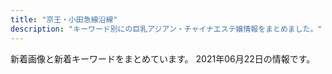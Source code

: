 ```yaml
---
title: "京王・小田急線沿線"
description: "キーワード別にの巨乳アジアン・チャイナエステ嬢情報をまとめました。"
---
```


新着画像と新着キーワードをまとめています。
2021年06月22日の情報です。

<DmmAffiliateIns />
<KeywordTable
  shops={
    [
    {
        "img_links": [
            "http://www.perfect-plan.iesjp.com/images/top.png",
            "http://www.perfect-plan.iesjp.com/images/mobile.png",
            "http://www.perfect-plan.iesjp.com/images/staff.png",
            "http://www.perfect-plan.iesjp.com/images/interior.png",
            "http://www.perfect-plan.iesjp.com/files/005.jpg",
            "http://www.perfect-plan.iesjp.com/files/001.jpg",
            "http://www.perfect-plan.iesjp.com/files/008.jpg",
            "http://www.perfect-plan.iesjp.com/images/left01.png",
            "http://www.perfect-plan.iesjp.com/images/flash.jpg",
            "http://www.perfect-plan.iesjp.com/images/ta.png",
            "http://www.perfect-plan.iesjp.com/images/interior_bg.png",
            "http://www.perfect-plan.iesjp.com/files/007.jpg"
        ],
        "name": "\u30d1\u30fc\u30d5\u30a7\u30af\u30c8\u30fb\u30d7\u30e9\u30f3",
        "keywords": {
            "87": 1,
            "D": 4,
            "86": 1,
            "85": 2
        },
        "station": "\u7b39\u585a\u99c5\u5317\u53e3",
        "url": "http://www.perfect-plan.iesjp.com/"
    },
    {
        "url": "http://almond.ests.jp/",
        "img_links": [
            "http://almond.ests.jp/photos/sites/24/2021/05/2021051312433326.jpg",
            "http://almond.ests.jp/images/line.jpg",
            "http://almond.ests.jp/photos/sites/24/2020/11/2020113018465347.jpg",
            "http://almond.ests.jp/images/s_news.jpg",
            "http://almond.ests.jp/images/s_acc.jpg",
            "http://almond.ests.jp/images/nstaff1.jpg",
            "http://almond.ests.jp/images/acc1.jpg",
            "http://almond.ests.jp/images/top.png",
            "http://almond.ests.jp/images/s_staff.png",
            "http://almond.ests.jp/images/line2.png",
            "http://almond.ests.jp/photos/sites/24/2021/06/2021061915435923.jpg",
            "http://almond.ests.jp/images/newicon.png",
            "http://almond.ests.jp/images/pickicon.jpg",
            "http://almond.ests.jp/photos/sites/24/2020/11/2020113018465067.jpg",
            "http://almond.ests.jp/images/line1.jpg",
            "http://almond.ests.jp/photos/sites/24/2021/03/2021032511211062.jpg",
            "http://almond.ests.jp/photos/sites/24/2020/12/2020121413001762.jpg",
            "http://almond.ests.jp/images/nstaff.jpg",
            "http://almond.ests.jp/photos/sites/24/2020/11/2020113018465490.jpg",
            "http://almond.ests.jp/images/s_face.png",
            "http://almond.ests.jp/photos/sites/24/2020/11/2020113018465254.jpg",
            "http://almond.ests.jp/images/mobile.jpg"
        ],
        "name": "Lovely",
        "station": "\u5343\u6b73\u70cf\u5c71\u99c5\u5357\u53e3",
        "keywords": {
            "C": 15,
            "87": 2,
            "D": 8,
            "86": 2,
            "85": 4
        }
    },
    {
        "station": "\u7b39\u585a\u99c5",
        "name": "\u30a2\u30de\u30f3\u30c0",
        "img_links": [
            "http://sasazukaamanda.xyz/css/staff/staff01.jpg",
            "http://sasazukaamanda.xyz/css/top01.jpg",
            "http://sasazukaamanda.xyz/css/top02.jpg",
            "http://sasazukaamanda.xyz/css/osusume01.jpg",
            "http://sasazukaamanda.xyz/css/osusume03.jpg",
            "http://sasazukaamanda.xyz/css/top03.jpg",
            "http://sasazukaamanda.xyz/css/osusume02.jpg",
            "http://sasazukaamanda.xyz/css/foot.jpg",
            "http://sasazukaamanda.xyz/css/m-head.jpg",
            "http://sasazukaamanda.xyz/css/staff/staff02.jpg",
            "http://sasazukaamanda.xyz/images/call.png",
            "http://sasazukaamanda.xyz/css/staff/staff03.jpg"
        ],
        "keywords": {},
        "url": "http://sasazukaamanda.xyz/"
    },
    {
        "station": "\u5343\u6b73\u70cf\u5c71\u99c5\u5317\u53e3",
        "url": "https://es-relax.tokyo/",
        "keywords": {
            "D": 9,
            "E": 27,
            "F": 6
        },
        "name": "\u30ec\u30a4\u30f3\u30dc\u30fc",
        "img_links": [
            "https://es-relax.tokyo/wp-content/themes/este/img/3.jpg",
            "https://es-relax.tokyo/wp-content/themes/este/img/1.jpg",
            "https://es-relax.tokyo/wp-content/uploads/2020/02/1rainbow-1.jpg",
            "https://es-relax.tokyo/wp-content/uploads/2020/11/908271rainbow.jpg",
            "https://es-relax.tokyo/wp-content/uploads/2020/02/897621rainbow.jpg",
            "https://es-relax.tokyo/wp-content/uploads/2020/10/11rainbow.jpg",
            "https://es-relax.tokyo/wp-content/uploads/2020/02/8976512rainbow.jpg",
            "https://es-relax.tokyo/wp-content/themes/este/img/call.png",
            "https://es-relax.tokyo/wp-content/uploads/2020/02/8976218rainbow.jpg",
            "https://es-relax.tokyo/wp-content/uploads/2021/05/q1324876rainbow.jpg",
            "https://es-relax.tokyo/wp-content/uploads/2020/02/87261rainbow.jpg",
            "https://es-relax.tokyo/wp-content/themes/este/img/tel_header.png",
            "https://es-relax.tokyo/wp-content/themes/este/img/top-img01a.png",
            "https://es-relax.tokyo/wp-content/themes/este/img/top-img01.png",
            "https://es-relax.tokyo/wp-content/themes/este/img/top-img01b.png",
            "https://es-relax.tokyo/wp-content/uploads/2020/02/8972186rainbow.jpg",
            "https://es-relax.tokyo/wp-content/uploads/2020/11/8976512rainbow.jpg",
            "https://es-relax.tokyo/wp-content/uploads/2021/04/56786rainbow.jpg",
            "https://es-relax.tokyo/wp-content/themes/este/img/top-img02.png",
            "https://es-relax.tokyo/wp-content/themes/este/img/top-img04.png",
            "https://es-relax.tokyo/wp-content/themes/este/img/tel_footer.png",
            "https://es-relax.tokyo/wp-content/uploads/2020/12/87612rainbow.jpg",
            "https://es-relax.tokyo/wp-content/themes/este/img/4.jpg",
            "https://es-relax.tokyo/wp-content/themes/este/img/2.jpg",
            "https://es-relax.tokyo/wp-content/uploads/2021/02/9876rainbow.jpg"
        ]
    },
    {
        "station": "\u5411\u30f6\u4e18\u904a\u5712\u99c5\u5357\u53e3",
        "name": "\u6afb\u59eb",
        "url": "http://asu-ka.net/",
        "img_links": [
            "http://asu-ka.net/images/movie.jpg",
            "http://asu-ka.net/images/s_chedule.jpg",
            "http://asu-ka.net/images/s_news.jpg",
            "http://asu-ka.net/images/staff2.jpg",
            "http://asu-ka.net/images/girl-z2.jpg",
            "http://asu-ka.net/images/mobile.jpg",
            "http://asu-ka.net/images/room2.jpg",
            "http://asu-ka.net/images/staff3.jpg",
            "http://asu-ka.net/images/tel.jpg",
            "http://asu-ka.net/images/s_link.jpg",
            "http://asu-ka.net/images/nei_bj2.jpg",
            "http://asu-ka.net/images/staff4.jpg",
            "http://asu-ka.net/images/staff0.jpg",
            "http://asu-ka.net/images/girl-z1.jpg",
            "http://asu-ka.net/images/s_staff.jpg",
            "http://asu-ka.net/images/room3.jpg",
            "http://asu-ka.net/images/room1.jpg",
            "http://asu-ka.net/images/room4.jpg",
            "http://asu-ka.net/images/staff1.jpg"
        ],
        "keywords": {
            "86": 10,
            "C": 23
        }
    },
    {
        "keywords": {},
        "station": "JR\u7a32\u7530\u5824\u99c5",
        "img_links": [
            "http://esthegt.xyz/ell/girl/todays-girls1.png",
            "http://esthegt.xyz/ell/girl/sd02.png",
            "http://esthegt.xyz/ell/girl/sd01.png",
            "http://esthegt.xyz/ell/images/footer.png",
            "http://esthegt.xyz/ell/girl/g03.png",
            "http://esthegt.xyz/ell/girl/sd03.png",
            "http://esthegt.xyz/ell/girl/02.png",
            "http://esthegt.xyz/ell/images/phone.png",
            "http://esthegt.xyz/ell/girl/g04.png",
            "http://esthegt.xyz/ell/girl/03.png",
            "http://esthegt.xyz/ell/girl/04.png",
            "http://esthegt.xyz/ell/girl/g02.png",
            "http://esthegt.xyz/ell/girl/01.png",
            "http://esthegt.xyz/ell/images/header-back.png",
            "http://esthegt.xyz/ell/girl/g01.png"
        ],
        "name": "ELLIE \uff5e\u30a8\u30ea\u30fc\uff5e",
        "url": "http://esthegt.xyz/ell/"
    },
    {
        "url": "http://www.iyashikukan.xyz/",
        "station": "\u5343\u6b73\u70cf\u5c71\u99c5\u5317\u53e3",
        "img_links": [
            "http://www.iyashikukan.xyz/images/index-rin_20.jpg",
            "http://www.iyashikukan.xyz/images/lanmu-t-st2.jpg",
            "http://www.iyashikukan.xyz/images/index-rin_04.jpg",
            "http://www.iyashikukan.xyz/images/index-rin_02.jpg",
            "http://www.iyashikukan.xyz/images/staff/10/mimi.jpg",
            "http://www.iyashikukan.xyz/images/staff/10/2.jpg",
            "http://www.iyashikukan.xyz/images/nav/nav-t-sys.jpg",
            "http://www.iyashikukan.xyz/images/staff/10/satomi.jpg",
            "http://www.iyashikukan.xyz/images/top/t2.jpg",
            "http://www.iyashikukan.xyz/images/lanmu-t-st.jpg",
            "http://www.iyashikukan.xyz/images/index-rin_14.jpg",
            "http://www.iyashikukan.xyz/images/index-rin_16.jpg",
            "http://www.iyashikukan.xyz/images/staff/9/39-02a.jpg",
            "http://www.iyashikukan.xyz/images/shop/r5.jpg",
            "http://www.iyashikukan.xyz/images/nav/nav-t-job.jpg",
            "http://www.iyashikukan.xyz/images/staff/10/1.jpg",
            "http://www.iyashikukan.xyz/images/top/top-foot_03.png",
            "http://www.iyashikukan.xyz/images/staff/10/nana.jpg",
            "http://www.iyashikukan.xyz/images/staff/10/sayaka22.jpg",
            "http://www.iyashikukan.xyz/images/top/top-foot_05.png",
            "http://www.iyashikukan.xyz/images/top/t3.png",
            "http://www.iyashikukan.xyz/images/top/t3.jpg",
            "http://www.iyashikukan.xyz/images/top/top-foot_04.png"
        ],
        "keywords": {},
        "name": "\u7652\u3057\u306e\u7a7a\u9593"
    },
    {
        "station": "\u4eac\u738b\u591a\u6469\u30bb\u30f3\u30bf\u30fc\u99c5\u897f\u53e3",
        "keywords": {
            "C": 9
        },
        "url": "http://aroma-tsubaki.com/",
        "img_links": [
            "http://www.aroma-tsubaki.com/uploads/aromatsubaki/2011/10/info.jpg",
            "http://www.aroma-tsubaki.com/uploads/aromatsubaki/2020/10/flash5.jpg",
            "http://www.aroma-tsubaki.com/uploads/aromatsubaki/2012/03/e794bbe5838f-1079.jpg",
            "http://www.aroma-tsubaki.com/uploads/aromatsubaki/images/no-photo.jpg",
            "http://www.aroma-tsubaki.com/uploads/aromatsubaki/2011/10/play3.jpg",
            "http://www.aroma-tsubaki.com/uploads/aromatsubaki/2020/10/flash4.jpg",
            "http://www.aroma-tsubaki.com/uploads/aromatsubaki/2012/10/e794bbe5838f-261.jpg",
            "http://www.aroma-tsubaki.com/uploads/aromatsubaki/2012/05/e794bbe5838f-1623.jpg",
            "http://www.aroma-tsubaki.com/uploads/aromatsubaki/2020/10/flash2.jpg",
            "http://www.aroma-tsubaki.com/uploads/aromatsubaki/2020/10/flash6.jpg",
            "http://www.aroma-tsubaki.com/uploads/aromatsubaki/2011/10/zi_link.jpg",
            "http://www.aroma-tsubaki.com/uploads/aromatsubaki/2020/10/flash3.jpg",
            "http://www.aroma-tsubaki.com/uploads/aromatsubaki/2011/11/e794bbe5838f-031.jpg",
            "http://www.aroma-tsubaki.com/uploads/aromatsubaki/2018/10/tel.jpg",
            "http://www.aroma-tsubaki.com/uploads/aromatsubaki/2020/10/top.jpg",
            "http://www.aroma-tsubaki.com/uploads/aromatsubaki/2011/10/play2.jpg",
            "http://www.aroma-tsubaki.com/uploads/aromatsubaki/2020/10/flash1.jpg",
            "http://www.aroma-tsubaki.com/uploads/aromatsubaki/2011/10/play4.jpg",
            "http://www.aroma-tsubaki.com/uploads/aromatsubaki/2011/10/468x60.jpg",
            "http://www.aroma-tsubaki.com/uploads/aromatsubaki/2011/10/shouji.jpg",
            "http://www.aroma-tsubaki.com/uploads/aromatsubaki/2011/11/e794bbe5838f-029.jpg",
            "http://www.aroma-tsubaki.com/uploads/aromatsubaki/2011/10/play1.jpg"
        ],
        "name": "\u693f"
    },
    {
        "img_links": [
            "https://alice.relaxjp.com/css/m-top-right01.jpg",
            "https://alice.relaxjp.com/css/top-left01.jpg",
            "https://alice.relaxjp.com/css/m-right.jpg",
            "https://alice.relaxjp.com/css/staff/staff01.png",
            "https://alice.relaxjp.com/css/staff/staff03.png",
            "https://alice.relaxjp.com/css/m-top-right04.jpg",
            "https://alice.relaxjp.com/css/m-top04.jpg",
            "https://alice.relaxjp.com/css/staff/staff02.png",
            "https://alice.relaxjp.com/css/m-top-right02.jpg",
            "https://alice.relaxjp.com/css/m-left.jpg",
            "https://alice.relaxjp.com/css/m-top-right03.jpg",
            "https://alice.relaxjp.com/images/call.png",
            "https://alice.relaxjp.com/css/staff/staff04.png",
            "https://alice.relaxjp.com/css/m-head.jpg",
            "https://alice.relaxjp.com/css/m-top02.jpg",
            "https://alice.relaxjp.com/css/m-yejiao.jpg",
            "https://alice.relaxjp.com/css/top-right05.jpg"
        ],
        "station": "\u7b39\u585a\u99c5\u5317\u53e3",
        "url": "https://alice.relaxjp.com/",
        "keywords": {
            "90": 2,
            "E": 1,
            "92": 1,
            "89": 1,
            "D": 3
        },
        "name": "Alice -\u30a2\u30ea\u30b9-"
    },
    {
        "name": "Blue Moon",
        "station": "\u8abf\u5e03\u99c5\u6771\u53e3",
        "url": "http://bluemoon.ests.jp/",
        "img_links": [],
        "keywords": {}
    },
    {
        "img_links": [
            "http://sakura.iyasi.me/images/staff_03.jpg",
            "http://sakura.iyasi.me/images/top2.jpg",
            "http://sakura.iyasi.me/images/info.png",
            "http://sakura.iyasi.me/images/1.jpg",
            "http://sakura.iyasi.me/images/ser2.jpg",
            "http://sakura.iyasi.me/images/s_info.png",
            "http://sakura.iyasi.me/layer/images/top/top_01.jpg",
            "http://sakura.iyasi.me/images/ser1.jpg",
            "http://sakura.iyasi.me/images/ser4.jpg",
            "http://sakura.iyasi.me/images/staff_bj4.png",
            "http://sakura.iyasi.me/images/staff_06.jpg",
            "http://sakura.iyasi.me/images/staff_02.jpg",
            "http://sakura.iyasi.me/layer/images/top/top_03.jpg",
            "http://sakura.iyasi.me/images/top1.jpg",
            "http://sakura.iyasi.me/layer/images/top/top_05.jpg",
            "http://sakura.iyasi.me/layer/images/top/top_08.png",
            "http://sakura.iyasi.me/layer/images/top/top_02.jpg",
            "http://sakura.iyasi.me/layer/images/top.jpg",
            "http://sakura.iyasi.me/images/s_service.png",
            "http://sakura.iyasi.me/images/ser3.jpg",
            "http://sakura.iyasi.me/layer/images/top/top_04.jpg",
            "http://sakura.iyasi.me/images/wenzi-staff.png",
            "http://sakura.iyasi.me/images/staff_04.jpg",
            "http://sakura.iyasi.me/layer/images/top/top_06.jpg",
            "http://sakura.iyasi.me/images/staff_bj1.png",
            "http://sakura.iyasi.me/images/staff_01.jpg"
        ],
        "keywords": {
            "86": 6,
            "84": 3,
            "83": 3,
            "85": 3
        },
        "station": "\u5343\u6b73\u70cf\u5c71\u99c5\u5357\u53e3",
        "name": "\u685c \uff5e\u30b5\u30af\u30e9\uff5e",
        "url": "http://sakura.iyasi.me/"
    },
    {
        "keywords": {
            "D": 3,
            "86": 2,
            "88": 10,
            "E": 9
        },
        "name": "\u30b9\u30df\u30ec",
        "url": "http://simiru.work/",
        "img_links": [
            "http://simiru.work/uploads/200706/1-200F6153052L7.jpg",
            "http://simiru.work/uploads/210618/1-21061Q00055291.jpg",
            "http://simiru.work/uploads/allimg/210217/1-21021G45911.jpg",
            "http://simiru.work/uploads/allimg/210317/1-21031GA150.jpg",
            "http://simiru.work/uploads/210317/1-21031GT511233.jpg",
            "http://simiru.work/uploads/allimg/210217/1-21021G45K7.jpg",
            "http://simiru.work/uploads/200706/1-200F6162A1116.jpg",
            "http://simiru.work/uploads/210217/1-21021G45JWU.jpg",
            "http://simiru.work/uploads/200706/1-200F616262aV.jpg",
            "http://simiru.work/webstyle/gobottom.png",
            "http://simiru.work/uploads/200706/1-200F6162531Y9.png",
            "http://simiru.work/uploads/210217/1-21021G45Q5O1.jpg",
            "http://simiru.work/uploads/allimg/210217/1-21021G45S1.jpg",
            "http://simiru.work/uploads/200707/1-200FG022542H.jpg",
            "http://simiru.work/uploads/210217/1-21021G45Z0R1.jpg",
            "http://simiru.work/uploads/210317/1-21031GA143332.jpg",
            "http://simiru.work/uploads/210317/1-21031GA244V4.jpg",
            "http://simiru.work/uploads/210618/1-21061Q044225H.jpg",
            "http://simiru.work/uploads/allimg/210317/1-21031GA253.jpg",
            "http://simiru.work/uploads/allimg/210317/1-21031GA417.jpg",
            "http://simiru.work/uploads/210618/1-21061Q04331450.jpg"
        ],
        "station": "\u767b\u6238\u99c5\u751f\u7530\u7dd1\u5730\u53e3"
    },
    {
        "station": "\u5e61\u30f6\u8c37\u99c5\u5317\u53e3",
        "keywords": {
            "88": 6,
            "F": 2,
            "E": 6,
            "D": 6,
            "87": 6,
            "90": 2
        },
        "name": "\u6708\u306e\u96eb",
        "img_links": [
            "http://hatagayalove.xyz/files/021caf5.jpg",
            "http://hatagayalove.xyz/images/topb7ea.jpg",
            "http://hatagayalove.xyz/images/staff_line.jpg",
            "http://hatagayalove.xyz/files/019f705.jpg",
            "http://hatagayalove.xyz/files/020-03011d.jpg",
            "http://hatagayalove.xyz/files/019-03f705.jpg",
            "http://hatagayalove.xyz/images/top38e3.jpg",
            "http://hatagayalove.xyz/images/news1.jpg",
            "http://hatagayalove.xyz/files/020011d.jpg",
            "http://hatagayalove.xyz/files/021-02d289.jpg",
            "http://hatagayalove.xyz/files/023d289.jpg",
            "http://hatagayalove.xyz/files/001b7ea.jpg",
            "http://hatagayalove.xyz/files/002caf5.jpg",
            "http://hatagayalove.xyz/images/bjs3.jpg",
            "http://hatagayalove.xyz/files/020-02011d.jpg",
            "http://hatagayalove.xyz/files/003-0238e3.jpg",
            "http://hatagayalove.xyz/images/girl_bt.jpg",
            "http://hatagayalove.xyz/files/001-0238e3.jpg",
            "http://hatagayalove.xyz/images/backlist.jpg",
            "http://hatagayalove.xyz/files/002d289.jpg",
            "http://hatagayalove.xyz/files/019caf5.jpg",
            "http://hatagayalove.xyz/files/021b7ea.jpg",
            "http://hatagayalove.xyz/files/021-03d289.jpg",
            "http://hatagayalove.xyz/files/023b7ea.jpg",
            "http://hatagayalove.xyz/files/003caf5.jpg",
            "http://hatagayalove.xyz/images/topcaf5.jpg",
            "http://hatagayalove.xyz/files/021d289.jpg",
            "http://hatagayalove.xyz/images/topd289.jpg",
            "http://hatagayalove.xyz/files/001caf5.jpg",
            "http://hatagayalove.xyz/files/023-02d289.jpg",
            "http://hatagayalove.xyz/files/002-03d289.jpg",
            "http://hatagayalove.xyz/files/020caf5.jpg",
            "http://hatagayalove.xyz/files/019-02f705.jpg",
            "http://hatagayalove.xyz/files/020b7ea.jpg",
            "http://hatagayalove.xyz/images/topf705.jpg",
            "http://hatagayalove.xyz/files/002-02d289.jpg",
            "http://hatagayalove.xyz/files/002b7ea.jpg",
            "http://hatagayalove.xyz/files/023caf5.jpg",
            "http://hatagayalove.xyz/images/top011d.jpg",
            "http://hatagayalove.xyz/images/top60df.jpg",
            "http://hatagayalove.xyz/files/00338e3.jpg",
            "http://hatagayalove.xyz/files/001-0338e3.jpg",
            "http://hatagayalove.xyz/files/003b7ea.jpg",
            "http://hatagayalove.xyz/files/023-03d289.jpg",
            "http://hatagayalove.xyz/files/019b7ea.jpg",
            "http://hatagayalove.xyz/files/003-0338e3.jpg",
            "http://hatagayalove.xyz/files/00138e3.jpg",
            "http://hatagayalove.xyz/images/pick.jpg"
        ],
        "url": "http://hatagayalove.xyz/"
    },
    {
        "name": "\u611b\u4e0a\u7537 -\u3042\u3044\u3046\u3048\u304a-",
        "img_links": [
            "http://ayiyu.work/images/mobile.png",
            "http://ayiyu.work/images/sys.png",
            "http://ayiyu.work/images/line.png",
            "http://ayiyu.work/img/yuyu2.jpg",
            "http://ayiyu.work/images/staff_t.png",
            "http://ayiyu.work/images/1.jpg",
            "http://ayiyu.work/staff/mari.jpg",
            "http://ayiyu.work/staff/ruru.jpg",
            "http://ayiyu.work/images/int2.png",
            "http://ayiyu.work/img/yuki1.jpg",
            "http://ayiyu.work/img/yuyu1.jpg",
            "http://ayiyu.work/images/s1.jpg",
            "http://ayiyu.work/images/s2.jpg",
            "http://ayiyu.work/images/news.png",
            "http://ayiyu.work/images/s1.png",
            "http://ayiyu.work/images/3.jpg",
            "http://ayiyu.work/staff/yuyu.jpg",
            "http://ayiyu.work/img/ruru1.jpg",
            "http://ayiyu.work/images/interior_t.png",
            "http://ayiyu.work/images/4.jpg",
            "http://ayiyu.work/images/head.jpg",
            "http://ayiyu.work/staff/yuki.jpg",
            "http://ayiyu.work/staff/ayu.jpg",
            "http://ayiyu.work/images/int1.png",
            "http://ayiyu.work/images/5.jpg",
            "http://ayiyu.work/images/2.jpg",
            "http://ayiyu.work/img/ayu1.jpg",
            "http://ayiyu.work/img/mari1.jpg"
        ],
        "url": "http://ayiyu.work/",
        "station": "JR\u7a32\u7530\u5824\u99c5",
        "keywords": {}
    },
    {
        "name": "\u30e9\u30f3\u30c9\u30d7\u30ea\u30f3\u30b9",
        "img_links": [
            "https://www.land-prince.work/images/mobile.jpg",
            "https://www.land-prince.work/img/yuri1.jpg",
            "https://www.land-prince.work/images/sys2.jpg",
            "https://www.land-prince.work/img/momo1.jpg",
            "https://www.land-prince.work/img/nana1.jpg",
            "https://www.land-prince.work/images/head.jpg",
            "https://www.land-prince.work/img/yuyu2.jpg",
            "https://www.land-prince.work/img/tomo1.jpg",
            "https://www.land-prince.work/images/b3.jpg",
            "https://www.land-prince.work/img/rio1.jpg",
            "https://www.land-prince.work/images/rtel.jpg",
            "https://www.land-prince.work/images/5.jpg",
            "https://www.land-prince.work/images/1.jpg",
            "https://www.land-prince.work/images/3.jpg",
            "https://www.land-prince.work/images/int2.jpg",
            "https://www.land-prince.work/img/eri1.jpg",
            "https://www.land-prince.work/img/riri1.jpg",
            "https://www.land-prince.work/img/yuki1.jpg",
            "https://www.land-prince.work/images/12.jpg",
            "https://www.land-prince.work/images/9.jpg",
            "https://www.land-prince.work/images/8.jpg",
            "https://www.land-prince.work/images/2.jpg",
            "https://www.land-prince.work/images/tel.jpg",
            "https://www.land-prince.work/images/sys1.jpg",
            "https://www.land-prince.work/images/news.jpg",
            "https://www.land-prince.work/images/int1.jpg",
            "https://www.land-prince.work/images/interior_t.jpg",
            "https://www.land-prince.work/images/b2.jpg",
            "https://www.land-prince.work/images/7.jpg",
            "https://www.land-prince.work/img/kayuri1.jpg",
            "https://www.land-prince.work/images/11.jpg",
            "https://www.land-prince.work/images/4.jpg",
            "https://www.land-prince.work/img/mina1.jpg",
            "https://www.land-prince.work/images/b1.jpg",
            "https://www.land-prince.work/img/minana1.jpg",
            "https://www.land-prince.work/images/staff_t.jpg",
            "https://www.land-prince.work/images/rec1.jpg",
            "https://www.land-prince.work/images/s1.png",
            "https://www.land-prince.work/images/10.jpg",
            "https://www.land-prince.work/images/6.jpg",
            "https://www.land-prince.work/img/momo2.jpg",
            "https://www.land-prince.work/img/eri2.jpg",
            "https://www.land-prince.work/images/sisu.jpg",
            "https://www.land-prince.work/img/yuri2.jpg",
            "https://www.land-prince.work/img/yuyu1.jpg"
        ],
        "keywords": {},
        "url": "https://www.land-prince.work/",
        "station": "\u5e61\u30f6\u8c37\u99c5\u5357\u53e3"
    },
    {
        "img_links": [
            "https://mens-pinotnoir.com/img/slider/1.jpg",
            "https://mens-pinotnoir.com/girls/nana/d.jpg",
            "https://mens-pinotnoir.com/img/h2_job.png",
            "https://mens-pinotnoir.com/girls/koko/e.jpg",
            "https://mens-pinotnoir.com/girls/sana/e.jpg",
            "https://mens-pinotnoir.com/girls/koko/d.jpg",
            "https://mens-pinotnoir.com/img/r_pc.png",
            "https://mens-pinotnoir.com/img/h2_sys.png",
            "https://mens-pinotnoir.com/girls/koko/a.jpg",
            "http://mens-pinotnoir.com/img/h3_info.png",
            "https://mens-pinotnoir.com/img/background/bg.jpg",
            "https://mens-pinotnoir.com/img/h2_cast.png",
            "https://mens-pinotnoir.com/girls/sana/a.jpg",
            "https://mens-pinotnoir.com/img/h3_info.png",
            "http://mens-pinotnoir.com/girls/shion/a.jpg",
            "https://mens-pinotnoir.com/girls/ayano/e.jpg",
            "https://mens-pinotnoir.com/girls/shion/a.jpg",
            "https://mens-pinotnoir.com/girls/shion/e.jpg",
            "https://mens-pinotnoir.com/girls/nana/e.jpg",
            "https://mens-pinotnoir.com/img/qr.png",
            "https://mens-pinotnoir.com/img/h2_profile.png",
            "https://mens-pinotnoir.com/img/slider/2.jpg",
            "http://mens-pinotnoir.com/img/h2_cast.png",
            "http://mens-pinotnoir.com/girls/nana/a.jpg",
            "http://mens-pinotnoir.com/img/h3_newcast.png",
            "https://mens-pinotnoir.com/img/r_sp.png",
            "http://mens-pinotnoir.com/img/slider/1.jpg",
            "https://mens-pinotnoir.com/girls/jyunn/c.jpg",
            "https://mens-pinotnoir.com/girls/shion/b.jpg",
            "https://mens-pinotnoir.com/girls/ayano/b.jpg",
            "https://mens-pinotnoir.com/img/h2_link.png",
            "http://mens-pinotnoir.com/img/r_sp.png",
            "https://mens-pinotnoir.com/img/header.png",
            "http://mens-pinotnoir.com/girls/jyunn/a.jpg",
            "https://mens-pinotnoir.com/girls/sana/c.jpg",
            "https://mens-pinotnoir.com/girls/koko/b.jpg",
            "https://mens-pinotnoir.com/img/h3_newcast.png",
            "https://mens-pinotnoir.com/girls/shion/c.jpg",
            "https://mens-pinotnoir.com/girls/ayano/d.jpg",
            "https://mens-pinotnoir.com/img/smapho/bg.jpg",
            "https://mens-pinotnoir.com/girls/sana/b.jpg",
            "http://mens-pinotnoir.com/img/header.png",
            "https://mens-pinotnoir.com/girls/jyunn/d.jpg",
            "http://mens-pinotnoir.com/img/background/bg.jpg",
            "https://mens-pinotnoir.com/girls/nana/c.jpg",
            "http://mens-pinotnoir.com/girls/ayano/a.jpg",
            "https://mens-pinotnoir.com/girls/jyunn/b.jpg",
            "https://mens-pinotnoir.com/girls/jyunn/e.jpg",
            "http://mens-pinotnoir.com/img/qr.png",
            "https://mens-pinotnoir.com/girls/nana/a.jpg",
            "https://mens-pinotnoir.com/girls/ayano/c.jpg",
            "https://mens-pinotnoir.com/img/h2_contact.png",
            "http://mens-pinotnoir.com/girls/sakura/a.jpg",
            "http://mens-pinotnoir.com/girls/koko/a.jpg",
            "https://mens-pinotnoir.com/girls/ayano/a.jpg",
            "https://mens-pinotnoir.com/girls/sana/d.jpg",
            "http://mens-pinotnoir.com/img/slider/2.jpg",
            "https://mens-pinotnoir.com/girls/sakura/d.jpg",
            "http://mens-pinotnoir.com/girls/sana/a.jpg",
            "https://mens-pinotnoir.com/girls/sakura/e.jpg",
            "https://mens-pinotnoir.com/girls/jyunn/a.jpg",
            "https://mens-pinotnoir.com/girls/koko/c.jpg",
            "https://mens-pinotnoir.com/girls/nana/b.jpg",
            "https://mens-pinotnoir.com/girls/sakura/b.jpg",
            "https://mens-pinotnoir.com/girls/sakura/c.jpg",
            "https://mens-pinotnoir.com/girls/sakura/a.jpg",
            "https://mens-pinotnoir.com/girls/shion/d.jpg"
        ],
        "station": "\u7b39\u585a\u99c5",
        "name": "\u30d4\u30ce\u30fb\u30ce\u30ef\u30fc\u30eb",
        "keywords": {
            "86": 19,
            "84": 19,
            "88": 18,
            "E": 18,
            "85": 37,
            "82": 36,
            "C": 73,
            "D": 38
        },
        "url": "https://mens-pinotnoir.com/index.php"
    },
    {
        "keywords": {
            "C": 27,
            "86": 21,
            "D": 21,
            "83": 7
        },
        "name": "\u82b1\u6c34\u6728",
        "img_links": [
            "http://hanamizuki.tyo.cm/photos/sites/32/2020/01/2020013110290975.jpg",
            "http://hanamizuki.tyo.cm/link/esthelove88-31.jpg",
            "http://hanamizuki.tyo.cm/link/e0016.jpg",
            "http://hanamizuki.tyo.cm/images/room1.jpg",
            "http://hanamizuki.tyo.cm/link/88x31b.jpg",
            "http://hanamizuki.tyo.cm/i/images/room1.jpg",
            "http://hanamizuki.tyo.cm/i/images/room2.jpg",
            "http://hanamizuki.tyo.cm/images/top.jpg",
            "http://hanamizuki.tyo.cm/images/s_news.png",
            "http://hanamizuki.tyo.cm/photos/sites/32/2017/12/2017121407030461.jpg",
            "http://hanamizuki.tyo.cm/photos/sites/32/2018/11/2018110115410796.jpg",
            "http://hanamizuki.tyo.cm/images/room4.jpg",
            "http://hanamizuki.tyo.cm/link/walker88.jpg",
            "http://hanamizuki.tyo.cm/images/news_bj3.png",
            "http://hanamizuki.tyo.cm/images/nbj1.png",
            "http://hanamizuki.tyo.cm/images/s_staff.png",
            "http://hanamizuki.tyo.cm/photos/sites/32/2016/08/staff15.jpg",
            "http://hanamizuki.tyo.cm/images/room3.jpg",
            "http://menlog.net/link/menlog8831.jpg",
            "http://hanamizuki.tyo.cm/images/s_link.png",
            "http://hanamizuki.tyo.cm/images/room2.jpg",
            "http://hanamizuki.tyo.cm/photos/sites/32/2016/08/staff4a.jpg",
            "http://hanamizuki.tyo.cm/images/mobile.jpg",
            "http://hanamizuki.tyo.cm/photos/sites/32/2019/02/201902151914399.jpg",
            "http://hanamizuki.tyo.cm/i/images/room3.jpg",
            "http://hanamizuki.tyo.cm/link/8831.jpg",
            "http://hanamizuki.tyo.cm/images/bj3.jpg",
            "http://hanamizuki.tyo.cm/link/massage-de_88_31.jpg"
        ],
        "station": "\u5e9c\u4e2d\u99c5\u5357\u53e3",
        "url": "http://hanamizuki.tyo.cm/"
    },
    {
        "keywords": {
            "91": 1,
            "89": 1,
            "C": 12,
            "E": 2,
            "85": 1,
            "88": 1
        },
        "name": "\u7f8e\u59eb",
        "img_links": [
            "http://www.miki.relaxjp.info/files/009-02.jpg",
            "http://www.miki.relaxjp.info/files/003-03.jpg",
            "http://www.miki.relaxjp.info/files/001-03.jpg",
            "http://www.miki.relaxjp.info/files/009.jpg",
            "http://www.miki.relaxjp.info/images/top1.png",
            "http://www.miki.relaxjp.info/files/009-03.jpg",
            "http://www.miki.relaxjp.info/images/pagetop.png",
            "http://www.miki.relaxjp.info/flash/flash.jpg",
            "http://www.miki.relaxjp.info/files/003-02.jpg",
            "http://www.miki.relaxjp.info/images/end2.png",
            "http://www.miki.relaxjp.info/files/003.jpg",
            "http://www.miki.relaxjp.info/files/001.jpg",
            "http://www.miki.relaxjp.info/files/008-03.jpg",
            "http://www.miki.relaxjp.info/files/008.jpg",
            "http://www.miki.relaxjp.info/flash/flash1.jpg",
            "http://www.miki.relaxjp.info/files/001-02.jpg",
            "http://www.miki.relaxjp.info/files/008-02.jpg",
            "http://www.miki.relaxjp.info/images/da3.png",
            "http://www.miki.relaxjp.info/images/ne3.png",
            "http://www.miki.relaxjp.info/images/ne1.png"
        ],
        "station": "\u7b39\u585a\u99c5\u5317\u53e3",
        "url": "http://www.miki.relaxjp.info/"
    },
    {
        "keywords": {
            "D": 36,
            "86": 1,
            "E": 4
        },
        "name": "U\uff06ME",
        "station": "\u660e\u5927\u524d\u99c5\u4e2d\u592e\u53e3",
        "url": "http://massage-relax.pink/",
        "img_links": [
            "http://massage-relax.pink/images/img-header-mainvisual01.jpg",
            "http://massage-relax.pink/images/ttl-concept2t.png",
            "http://massage-relax.pink/images/img-header-mainvisual01t.jpg",
            "http://massage-relax.pink/images/bg-image-consept.png",
            "http://massage-relax.pink/images/ttl-link.png",
            "http://massage-relax.pink/images/cg11.jpg",
            "http://massage-relax.pink/images/ttl-informationt.png",
            "http://massage-relax.pink/images/ttl-pickup.png",
            "http://massage-relax.pink/images/ttl-qr.png",
            "http://massage-relax.pink/images/ttl-concept.png",
            "http://massage-relax.pink/images/txt-footer-copyright.png",
            "http://massage-relax.pink/images/acc.jpg",
            "http://massage-relax.pink/images/txt-header-phonet.png",
            "http://massage-relax.pink/images/ttl-qrt.png",
            "http://massage-relax.pink/images/cg09.jpg",
            "http://massage-relax.pink/images/cg12.jpg",
            "http://massage-relax.pink/images/img-therapist.jpg",
            "http://massage-relax.pink/images/txt-header-storeinfo.png",
            "http://massage-relax.pink/images/img-link.jpg",
            "http://massage-relax.pink/images/cg05.jpg",
            "http://massage-relax.pink/images/img-linkt.jpg",
            "http://massage-relax.pink/images/bnr-campaign01.jpg",
            "http://massage-relax.pink/images/cg07.jpg",
            "http://massage-relax.pink/images/cg03.jpg",
            "http://massage-relax.pink/images/bnr-sp-campaign01.jpg",
            "http://massage-relax.pink/images/ttl-pickupt.png",
            "http://massage-relax.pink/images/ttl-qrf.png",
            "http://massage-relax.pink/images/cg08.jpg",
            "http://massage-relax.pink/images/ttl-concept2.png",
            "http://massage-relax.pink/images/bg-image-consept02.png",
            "http://massage-relax.pink/images/ttl-information.png",
            "http://massage-relax.pink/images/img-therapistt.jpg",
            "http://massage-relax.pink/images/txt-header-phone.png",
            "http://massage-relax.pink/images/cg10.jpg",
            "http://massage-relax.pink/images/cg02.jpg",
            "http://massage-relax.pink/images/qr.jpg",
            "http://massage-relax.pink/images/ttl-therapist.png",
            "http://massage-relax.pink/images/cg01.jpg",
            "http://massage-relax.pink/images/ttl-conceptt.png"
        ]
    },
    {
        "img_links": [
            "http://gakuen.iest.info/photos/sites/2/2018/12/2018122016365886.jpg",
            "http://gakuen.iest.info/photos/sites/2/2020/01/202001201156212.jpg",
            "http://gakuen.iest.info/photos/sites/2/2021/01/2021013015404587.jpg",
            "http://gakuen.iest.info/photos/sites/2/2020/02/2020022712294123.jpg",
            "http://gakuen.iest.info/images/g1.jpg",
            "http://gakuen.iest.info/photos/sites/2/2020/05/2020052119024816.jpg",
            "http://gakuen.iest.info/photos/sites/2/2020/03/2020032310123163.jpg",
            "http://gakuen.iest.info/photos/sites/2/2020/02/2020021810302988.jpg",
            "http://gakuen.iest.info/photos/sites/2/2021/03/2021030315013351.jpg",
            "http://gakuen.iest.info/photos/sites/2/2018/12/2018122016370867.jpg",
            "http://gakuen.iest.info/images/1.jpg",
            "http://gakuen.iest.info/photos/sites/2/2020/05/202005211902408.jpg",
            "http://gakuen.iest.info/photos/sites/2/2019/03/2019030516090063.jpg",
            "http://gakuen.iest.info/photos/sites/2/2020/02/202002181926092.jpg",
            "http://gakuen.iest.info/images/g10.jpg",
            "http://gakuen.iest.info/photos/sites/2/2020/03/2020031710530298.jpg",
            "http://gakuen.iest.info/images/g13.jpg",
            "http://gakuen.iest.info/photos/sites/2/2019/04/2019042412405867.jpg",
            "http://gakuen.iest.info/photos/sites/2/2020/04/202004131442543.jpg",
            "http://gakuen.iest.info/photos/sites/2/2021/01/2021011710180186.jpg",
            "http://gakuen.iest.info/photos/sites/2/2020/01/2020011113280929.jpg",
            "http://gakuen.iest.info/photos/sites/2/2020/05/2020050117553339.jpg",
            "http://gakuen.iest.info/images/2.jpg",
            "http://gakuen.iest.info/images/g16.jpg",
            "http://gakuen.iest.info/photos/sites/2/2019/02/2019022817325825.jpg",
            "http://gakuen.iest.info/images/dairy1.jpg",
            "http://gakuen.iest.info/photos/sites/2/2020/03/2020030612170589.jpg",
            "http://gakuen.iest.info/images/g11.jpg",
            "http://gakuen.iest.info/photos/sites/2/2021/02/2021020213584868.jpg",
            "http://gakuen.iest.info/images/info2.jpg",
            "http://gakuen.iest.info/photos/sites/2/2020/03/2020031710530315.jpg",
            "http://gakuen.iest.info/images/staff_bj3.jpg",
            "http://gakuen.iest.info/photos/sites/2/2020/01/2020012313115328.jpg",
            "http://gakuen.iest.info/photos/sites/2/2019/05/2019050913134067.jpg",
            "http://gakuen.iest.info/photos/sites/2/2020/03/2020031917023498.jpg",
            "http://gakuen.iest.info/photos/sites/2/2020/03/2020032315452568.jpg",
            "http://gakuen.iest.info/images/staff0.jpg",
            "http://gakuen.iest.info/photos/sites/2/2019/03/2019033017261438.jpg",
            "http://gakuen.iest.info/photos/sites/2/2019/07/2019070814045162.jpg",
            "http://gakuen.iest.info/images/top.jpg",
            "http://gakuen.iest.info/photos/sites/2/2020/02/202002061519106.jpg",
            "http://gakuen.iest.info/images/g3.jpg",
            "http://gakuen.iest.info/images/mobile.jpg",
            "http://gakuen.iest.info/photos/sites/2/2020/09/2020093013013880.jpg",
            "http://gakuen.iest.info/photos/sites/2/2020/01/2020012918400879.jpg",
            "http://gakuen.iest.info/photos/sites/2/2019/03/2019032815331529.jpg",
            "http://gakuen.iest.info/photos/sites/2/2020/02/2020021810301874.jpg",
            "http://gakuen.iest.info/images/pick.jpg",
            "http://gakuen.iest.info/photos/sites/2/2020/12/2020120714105839.jpg",
            "http://gakuen.iest.info/photos/sites/2/2019/08/2019081415474742.jpg",
            "http://gakuen.iest.info/photos/sites/2/2020/01/2020012313114295.jpg",
            "http://gakuen.iest.info/images/g7.jpg",
            "http://gakuen.iest.info/images/g15.jpg",
            "http://gakuen.iest.info/photos/sites/2/2021/01/2021011710180481.jpg",
            "http://gakuen.iest.info/photos/sites/2/2020/02/202002181030244.jpg",
            "http://gakuen.iest.info/photos/sites/2/2018/12/2018122016370328.jpg",
            "http://gakuen.iest.info/photos/sites/2/2020/01/2020012313114828.jpg",
            "http://gakuen.iest.info/images/news1.jpg",
            "http://gakuen.iest.info/photos/sites/2/2021/01/2021011710180345.jpg",
            "http://gakuen.iest.info/images/s_link.jpg",
            "http://gakuen.iest.info/images/s_staff.jpg",
            "http://gakuen.iest.info/photos/sites/2/2020/04/2020042017530271.jpg",
            "http://gakuen.iest.info/photos/sites/2/2019/12/2019122012395148.jpg",
            "http://gakuen.iest.info/images/g2.jpg",
            "http://gakuen.iest.info/photos/sites/2/2020/12/2020121712262192.jpg",
            "http://gakuen.iest.info/photos/sites/2/2021/03/2021031115072814.jpg",
            "http://gakuen.iest.info/images/g17.jpg",
            "http://gakuen.iest.info/photos/sites/2/2019/09/2019091711325670.jpg",
            "http://gakuen.iest.info/photos/sites/2/2020/07/2020073112251978.jpg",
            "http://gakuen.iest.info/photos/sites/2/2020/07/2020072016533176.jpg",
            "http://gakuen.iest.info/photos/sites/2/2020/04/2020040617563893.jpg",
            "http://gakuen.iest.info/images/s_cosplay.jpg",
            "http://gakuen.iest.info/photos/sites/2/2018/12/2018120914092113.jpg",
            "http://gakuen.iest.info/images/info.jpg",
            "http://gakuen.iest.info/photos/sites/2/2020/04/2020042017530931.jpg",
            "http://gakuen.iest.info/images/g14.jpg",
            "http://gakuen.iest.info/photos/sites/2/2020/01/2020011414544936.jpg",
            "http://gakuen.iest.info/photos/sites/2/2020/06/2020061616280157.jpg",
            "http://gakuen.iest.info/photos/sites/2/2020/03/202003121411072.jpg"
        ],
        "url": "http://gakuen.iest.info/",
        "name": "\u30de\u30fc\u30e1\u30a4\u30c9",
        "keywords": {},
        "station": "\u8056\u8e5f\u685c\u30f6\u4e18\u99c5\u897f\u53e3"
    },
    {
        "keywords": {
            "E": 15,
            "86": 102,
            "D": 87
        },
        "url": "http://massage-est.xyz/",
        "name": "\u6df1\u4e95\u6c37\u306e\u56fd",
        "station": "\u5343\u6b73\u70cf\u5c71\u99c5\u5317\u53e3",
        "img_links": [
            "http://massage-est.xyz/images/cg08.jpg",
            "http://massage-est.xyz/images/cg021.jpg",
            "http://massage-est.xyz/images/cg02.jpg",
            "http://massage-est.xyz/images/up_100_1_0.jpg",
            "http://massage-est.xyz/images/cg05.jpg",
            "http://massage-est.xyz/images/qr.jpg",
            "http://massage-est.xyz/images/cg12.jpg",
            "http://massage-est.xyz/images/spacer900x360.png",
            "http://massage-est.xyz/images/cg081.jpg",
            "http://massage-est.xyz/images/cg11.jpg",
            "http://massage-est.xyz/images/cg071.jpg",
            "http://massage-est.xyz/images/sys.jpg",
            "http://massage-est.xyz/images/cg061.jpg",
            "http://massage-est.xyz/images/cg051.jpg",
            "http://massage-est.xyz/images/cg031.jpg",
            "http://massage-est.xyz/images/cg07.jpg",
            "http://massage-est.xyz/images/spacer300x450.png",
            "http://massage-est.xyz/images/top.png",
            "http://massage-est.xyz/images/cg09.jpg",
            "http://massage-est.xyz/images/top2.png",
            "http://massage-est.xyz/images/cg011.jpg",
            "http://massage-est.xyz/images/cg01.jpg",
            "http://massage-est.xyz/images/cg06.jpg",
            "http://massage-est.xyz/images/cg091.jpg",
            "http://massage-est.xyz/images/cg10.jpg",
            "http://massage-est.xyz/images/cg03.jpg",
            "http://massage-est.xyz/images/cg04.jpg",
            "http://massage-est.xyz/images/cg13.jpg"
        ]
    },
    {
        "keywords": {
            "D": 2,
            "86": 2,
            "87": 1,
            "C": 1
        },
        "station": "\u5e9c\u4e2d\u99c5",
        "url": "http://www.ginnosuzu.relaxjp.info/",
        "img_links": [
            "http://www.ginnosuzu.relaxjp.info/files/001.jpg",
            "http://www.ginnosuzu.relaxjp.info/images/mobile.jpg",
            "http://www.ginnosuzu.relaxjp.info/images/news.png",
            "http://www.ginnosuzu.relaxjp.info/images/staff_t.jpg",
            "http://www.ginnosuzu.relaxjp.info/files/002.jpg",
            "http://www.ginnosuzu.relaxjp.info/images/interior_t.jpg",
            "http://www.ginnosuzu.relaxjp.info/images/int3.jpg",
            "http://www.ginnosuzu.relaxjp.info/images/sys.jpg",
            "http://www.ginnosuzu.relaxjp.info/images/head.jpg",
            "http://www.ginnosuzu.relaxjp.info/files/003.jpg",
            "http://www.ginnosuzu.relaxjp.info/images/int2.jpg",
            "http://www.ginnosuzu.relaxjp.info/images/int1.jpg",
            "http://www.ginnosuzu.relaxjp.info/images/s1.png",
            "http://www.ginnosuzu.relaxjp.info/images/h_line.jpg",
            "http://www.ginnosuzu.relaxjp.info/images/tg.jpg",
            "http://www.ginnosuzu.relaxjp.info/images/tel.jpg"
        ],
        "name": "\u9280\u306e\u9234"
    },
    {
        "station": "\u6210\u57ce\u5b66\u5712\u524d\u99c5",
        "img_links": [
            "https://s-botan.tokyo/wp-content/uploads/2020/02/12botan.jpg",
            "https://s-botan.tokyo/wp-content/uploads/2020/02/13botan.jpg",
            "https://s-botan.tokyo/wp-content/themes/este/img/top-img01.png",
            "https://s-botan.tokyo/wp-content/themes/este/img/1.jpg",
            "https://s-botan.tokyo/wp-content/themes/este/img/4.jpg",
            "https://s-botan.tokyo/wp-content/themes/este/img/tel_header.png",
            "https://s-botan.tokyo/wp-content/themes/este/img/top-img02.png",
            "https://s-botan.tokyo/wp-content/uploads/2020/02/9botan.jpg",
            "https://s-botan.tokyo/wp-content/themes/este/img/call.png",
            "https://s-botan.tokyo/wp-content/uploads/2020/02/14botan.jpg",
            "https://s-botan.tokyo/wp-content/uploads/2020/02/16botan.jpg",
            "https://s-botan.tokyo/wp-content/uploads/2020/02/5botan.jpg",
            "https://s-botan.tokyo/wp-content/themes/este/img/top-img01a.png",
            "https://s-botan.tokyo/wp-content/uploads/2020/02/11botan.jpg",
            "https://s-botan.tokyo/wp-content/themes/este/img/top-img01b.png",
            "https://s-botan.tokyo/wp-content/themes/este/img/3.jpg",
            "https://s-botan.tokyo/wp-content/themes/este/img/2.jpg",
            "https://s-botan.tokyo/wp-content/themes/este/img/tel_footer.png",
            "https://s-botan.tokyo/wp-content/uploads/2020/02/15botan.jpg",
            "https://s-botan.tokyo/wp-content/themes/este/img/top-img05.png"
        ],
        "name": "\u30dc\u30bf\u30f3",
        "keywords": {
            "D": 15,
            "C": 9
        },
        "url": "https://s-botan.tokyo/"
    },
    {
        "img_links": [
            "http://www.chiretuyiabo.xyz/webstyle/rsubt4.png",
            "http://www.chiretuyiabo.xyz/webstyle/m4.jpg",
            "http://www.chiretuyiabo.xyz/uploads/210115/1-21011511143V36.jpg",
            "http://www.chiretuyiabo.xyz/uploads/201116/1-2011160926104Z.jpg",
            "http://www.chiretuyiabo.xyz/webstyle/rsubt3.png",
            "http://www.chiretuyiabo.xyz/webstyle/rsubt6.png",
            "http://www.chiretuyiabo.xyz/webstyle/rsubt2.png",
            "http://www.chiretuyiabo.xyz/webstyle/m1.jpg",
            "http://www.chiretuyiabo.xyz/webstyle/rsubt7.png",
            "http://www.chiretuyiabo.xyz/uploads/allimg/201124/1-201124091002.jpg",
            "http://www.chiretuyiabo.xyz/webstyle/rsubt5.png",
            "http://www.chiretuyiabo.xyz/uploads/210115/1-21011511141CY.jpg",
            "http://www.chiretuyiabo.xyz/uploads/210115/1-210115112K52S.jpg",
            "http://www.chiretuyiabo.xyz/webstyle/slider-img001.jpg",
            "http://www.chiretuyiabo.xyz/webstyle/tel2.png",
            "http://www.chiretuyiabo.xyz/webstyle/m2.jpg",
            "http://www.chiretuyiabo.xyz/uploads/201116/1-201116092F09D.jpg",
            "http://www.chiretuyiabo.xyz/uploads/210115/1-210115111154J0.jpg",
            "http://www.chiretuyiabo.xyz/uploads/201116/1-201116092632O1.jpg",
            "http://www.chiretuyiabo.xyz/uploads/201116/1-201116092H2128.jpg",
            "http://www.chiretuyiabo.xyz/webstyle/rsubt1.png",
            "http://www.chiretuyiabo.xyz/uploads/210115/1-210115111210154.jpg",
            "http://www.chiretuyiabo.xyz/uploads/200706/1-200F6153052L7.jpg",
            "http://www.chiretuyiabo.xyz/uploads/allimg/201105/1-201105125636.jpg",
            "http://www.chiretuyiabo.xyz/uploads/201116/1-201116092320547.jpg",
            "http://www.chiretuyiabo.xyz/uploads/210115/1-21011511145KM.jpg",
            "http://www.chiretuyiabo.xyz/webstyle/m6.jpg"
        ],
        "name": "Honey \uff5e\u30cf\u30cb\u30fc\uff5e",
        "url": "http://www.chiretuyiabo.xyz/",
        "keywords": {
            "\u4e73": 3
        },
        "station": "JR\u7a32\u7530\u5824\u99c5"
    },
    {
        "keywords": {},
        "url": "http://esthegt.xyz/yac/",
        "station": "\u8abf\u5e03\u99c5\u6771\u53e3",
        "img_links": [
            "http://esthegt.xyz/yac/girl/8.jpg",
            "http://esthegt.xyz/yac/images/bar-6.png",
            "http://esthegt.xyz/yac/girl/g07.png",
            "http://esthegt.xyz/yac/images/button-2.png",
            "http://esthegt.xyz/yac/images/button-4.png",
            "http://esthegt.xyz/yac/images/bar-4.png",
            "http://esthegt.xyz/yac/images/button-5.png",
            "http://esthegt.xyz/yac/images/tt.png",
            "http://esthegt.xyz/yac/images/bar-1.png",
            "http://esthegt.xyz/yac/girl/g08.png",
            "http://esthegt.xyz/yac/images/bar-2.png",
            "http://esthegt.xyz/yac/girl/7.jpg",
            "http://esthegt.xyz/yac/images/bar-3.png",
            "http://esthegt.xyz/yac/images/button-3.png",
            "http://esthegt.xyz/yac/images/button-6.png",
            "http://esthegt.xyz/yac/girl/11.jpg",
            "http://esthegt.xyz/yac/girl/g11.png",
            "http://esthegt.xyz/yac/images/bar-5.png",
            "http://esthegt.xyz/yac/images/footer.png",
            "http://esthegt.xyz/yac/images/button-1.png",
            "http://esthegt.xyz/yac/girl/9.jpg"
        ],
        "name": "\u3084\u3059\u3089\u304e"
    },
    {
        "url": "https://es.eoeoco.com/",
        "name": "\u30de\u30ab\u30ed\u30f3",
        "station": "\u7b39\u585a\u99c5\u5317\u53e3",
        "img_links": [],
        "keywords": {}
    },
    {
        "name": "\u6708\u4e0b\u7f8e\u4eba",
        "station": "\u5e9c\u4e2d\u99c5\u5317\u53e3",
        "keywords": {
            "87": 20,
            "C": 13,
            "D": 20
        },
        "img_links": [
            "http://www.gekabijin.relaxmens.com/files/002-03.jpg",
            "http://www.gekabijin.relaxmens.com/images/shop/s4.jpg",
            "http://www.gekabijin.relaxmens.com/files/005.jpg",
            "http://www.gekabijin.relaxmens.com/files/004-03.jpg",
            "http://www.gekabijin.relaxmens.com/files/003-03.jpg",
            "http://www.gekabijin.relaxmens.com/files/005-02.jpg",
            "http://www.gekabijin.relaxmens.com/images/shop/s2.jpg",
            "http://www.gekabijin.relaxmens.com/files/001-02.jpg",
            "http://www.gekabijin.relaxmens.com/files/005-03.jpg",
            "http://www.gekabijin.relaxmens.com/images/shop/s3.jpg",
            "http://www.gekabijin.relaxmens.com/images/shop/s1.jpg",
            "http://www.gekabijin.relaxmens.com/files/001-03.jpg",
            "http://www.gekabijin.relaxmens.com/photo_news/upimg/2514060b4b5c2f383e_0.jpg",
            "http://www.gekabijin.relaxmens.com/files/003-02.jpg",
            "http://www.gekabijin.relaxmens.com/files/002-02.jpg",
            "http://www.gekabijin.relaxmens.com/files/004-02.jpg",
            "http://www.gekabijin.relaxmens.com/images/shop/s5.jpg",
            "http://www.gekabijin.relaxmens.com/files/002.jpg",
            "http://www.gekabijin.relaxmens.com/files/003.jpg",
            "http://www.gekabijin.relaxmens.com/images/r3.jpg",
            "http://www.gekabijin.relaxmens.com/images/mobile.jpg",
            "http://www.gekabijin.relaxmens.com/files/001.jpg",
            "http://www.gekabijin.relaxmens.com/files/004.jpg",
            "http://www.gekabijin.relaxmens.com/images/shop/s6.jpg"
        ],
        "url": "http://www.gekabijin.relaxmens.com/"
    },
    {
        "keywords": {},
        "name": "Teles -\u30c6\u30ec\u30b9-",
        "img_links": [
            "http://esthegt.xyz/tls/images/facial-massage.png",
            "http://esthegt.xyz/tls/girl/todays-girls.png",
            "http://esthegt.xyz/tls/images/bt6.png",
            "http://esthegt.xyz/tls/images/header.png",
            "http://esthegt.xyz/tls/images/footer.png",
            "http://esthegt.xyz/tls/images/bt2.png",
            "http://esthegt.xyz/tls/images/bt3.png",
            "http://esthegt.xyz/tls/girl/07.png",
            "http://esthegt.xyz/tls/girl/g05.png",
            "http://esthegt.xyz/tls/images/bt1.png",
            "http://esthegt.xyz/tls/girl/06.png",
            "http://esthegt.xyz/tls/girl/g06.png",
            "http://esthegt.xyz/tls/images/bt4.png",
            "http://esthegt.xyz/tls/girl/g07.png",
            "http://esthegt.xyz/tls/images/bt5.png",
            "http://esthegt.xyz/tls/girl/05.png"
        ],
        "station": "\u767b\u6238\u99c5",
        "url": "http://esthegt.xyz/tls/"
    },
    {
        "url": "http://www.mojitojd.xyz/",
        "name": "\u685c",
        "station": "\u8abf\u5e03\u99c5\u6771\u53e3",
        "keywords": {
            "D": 24,
            "90": 6,
            "C": 8,
            "86": 12,
            "84": 8
        },
        "img_links": [
            "http://www.mojitojd.xyz/uploads/210531/1-2105311SJH17.jpg",
            "http://www.mojitojd.xyz/uploads/201226/1-201226111Q3228.jpg",
            "http://www.mojitojd.xyz/style/sw_home.png",
            "http://www.mojitojd.xyz/uploads/allimg/200930/1-200930094039.jpg",
            "http://www.mojitojd.xyz/style/mainvisual_01_s.jpg",
            "http://www.mojitojd.xyz/uploads/allimg/201229/1-2012291A143.jpg",
            "http://www.mojitojd.xyz/style/head_interior.jpg",
            "http://www.mojitojd.xyz/uploads/201226/1-201226111H3126.jpg",
            "http://www.mojitojd.xyz/style/head_therapist.jpg",
            "http://www.mojitojd.xyz/uploads/201226/1-201226111010B0.jpg",
            "http://www.mojitojd.xyz/uploads/allimg/200930/1-200930094123.jpg",
            "http://www.mojitojd.xyz/style/trigger.jpg",
            "http://www.mojitojd.xyz/style/bottom_therapist.jpg",
            "http://www.mojitojd.xyz/style/sw_tel.png",
            "http://www.mojitojd.xyz/uploads/201226/1-20122611191Q05.jpg",
            "http://www.mojitojd.xyz/style/icon_new.png",
            "http://www.mojitojd.xyz/style/mainvisual_02_s.jpg",
            "http://www.mojitojd.xyz/style/mainvisual_01.jpg",
            "http://www.mojitojd.xyz/style/icon_ranking_01.png",
            "http://www.mojitojd.xyz/uploads/201226/1-2012261A316447.jpg",
            "http://www.mojitojd.xyz/uploads/210531/1-2105311SQI20.jpg",
            "http://www.mojitojd.xyz/style/mainvisual_02.jpg",
            "http://www.mojitojd.xyz/uploads/210531/1-2105311SFL20.jpg",
            "http://www.mojitojd.xyz/uploads/210531/1-2105311STK57.jpg",
            "http://www.mojitojd.xyz/uploads/allimg/200930/1-200930094059.jpg",
            "http://www.mojitojd.xyz/uploads/201226/1-201226111JU10.jpg"
        ]
    },
    {
        "url": "https://es-tonix.com/",
        "station": "\u5e9c\u4e2d\u99c5\u5357\u53e3",
        "img_links": [
            "https://es-tonix.com/wp-content/uploads/2021/04/4EBE72EF-2B90-4F07-BE48-47A9FAA85450.jpeg",
            "https://es-tonix.com/wp-content/uploads/2021/04/EBF139A6-A306-4E96-941A-32B836D41A85.jpeg",
            "https://es-tonix.com/wp-content/uploads/2017/12/222222222222222221.jpg",
            "https://es-tonix.com/wp-content/uploads/2021/04/CC5657CA-78F6-4890-9761-08D817F164A3.jpeg",
            "https://es-tonix.com/wp-content/uploads/2021/04/9305A578-6EB1-4009-BBAE-2316F94E2C0C.jpeg",
            "https://es-tonix.com/wp-content/uploads/2019/06/5947F5C5-4B57-4941-9106-D738D4F78698.jpeg",
            "https://es-tonix.com/wp-content/themes/este/img/top-img02a.png",
            "https://es-tonix.com/wp-content/themes/este/img/top-img05.png",
            "https://es-tonix.com/wp-content/themes/este/img/top-img01a.png",
            "https://es-tonix.com/wp-content/uploads/2021/04/E3FFBFAE-89B4-43A7-BA90-1482DDEF744E.jpeg",
            "https://es-tonix.com/wp-content/themes/este/img/tel_footer.png",
            "https://es-tonix.com/wp-content/themes/este/img/3.jpg",
            "https://es-tonix.com/wp-content/uploads/2021/04/5B2F80E2-4F72-4135-B8F3-286BB45A4044.jpeg",
            "https://es-tonix.com/wp-content/themes/este/img/1.jpg",
            "https://es-tonix.com/wp-content/themes/este/img/top-img04.png",
            "https://es-tonix.com/wp-content/themes/este/img/top-img07.png",
            "https://es-tonix.com/wp-content/themes/este/img/tel_header.png",
            "https://es-tonix.com/wp-content/uploads/2021/04/10891220-2F30-4B76-B8DC-35ED21FF2CC5.jpeg",
            "https://es-tonix.com/wp-content/uploads/2021/04/695FB2FD-141C-435D-9A3E-6720BF5516F0.jpeg",
            "https://es-tonix.com/wp-content/themes/este/img/top-img01b.png",
            "https://es-tonix.com/wp-content/uploads/2019/06/F0BA29ED-B784-4924-B1A9-F26AC4BB7486.jpeg",
            "https://es-tonix.com/wp-content/themes/este/img/4.jpg",
            "https://es-tonix.com/wp-content/themes/este/img/call.png",
            "https://es-tonix.com/wp-content/uploads/2021/04/692B597B-1CEB-42C9-8F8A-9CDE197A3C46.jpeg",
            "https://es-tonix.com/wp-content/themes/este/img/top-img03a.png",
            "https://es-tonix.com/wp-content/uploads/2019/06/E8CFA28F-4F73-4C31-9D61-621E5D24A80E.jpeg",
            "https://es-tonix.com/wp-content/themes/este/img/2.jpg",
            "https://es-tonix.com/wp-content/themes/este/img/top-img06.png"
        ],
        "name": "TONIX",
        "keywords": {
            "\u30bb\u30af\u30b7\u30fc": 2
        }
    },
    {
        "name": "Ruby\u30fb\u30eb\u30d3\u30fc",
        "keywords": {
            "D": 30,
            "C": 12,
            "87": 12,
            "86": 18
        },
        "img_links": [
            "http://ruby.iest.info/photos/sites/8/2021/06/2021060417122885.jpg",
            "http://ruby.iest.info/photos/sites/8/2021/06/2021060417122942.jpg",
            "http://ruby.iest.info/images/bian.jpg",
            "http://ruby.iest.info/photos/sites/8/2021/04/2021042315055524.jpg",
            "http://ruby.iest.info/photos/sites/8/2021/06/2021061817434088.jpg",
            "http://ruby.iest.info/images/nei_bj1.png",
            "http://ruby.iest.info/images/service.jpg",
            "http://ruby.iest.info/images/mobile.jpg",
            "http://ruby.iest.info/images/s_staff.png",
            "http://ruby.iest.info/images/news.png",
            "http://ruby.iest.info/images/top.jpg",
            "http://ruby.iest.info/photos/sites/8/2021/06/2021060417122920.jpg"
        ],
        "station": "\u767b\u6238\u99c5\u751f\u7530\u7dd1\u5730\u53e3",
        "url": "http://ruby.iest.info/"
    },
    {
        "url": "http://www.vivi.esjp.site/",
        "keywords": {
            "88": 2,
            "C": 1,
            "D": 5,
            "87": 4
        },
        "name": "Angel Class\uff5e\u30a8\u30f3\u30b8\u30a7\u30eb\u30af\u30e9\u30b9",
        "station": "\u5343\u6b73\u70cf\u5c71\u99c5\u5317\u53e3",
        "img_links": [
            "http://www.vivi.esjp.site/images/staff_line.png",
            "http://www.vivi.esjp.site/files/002-02.jpg",
            "http://www.vivi.esjp.site/files/005.jpg",
            "http://www.vivi.esjp.site/files/003-02.jpg",
            "http://www.vivi.esjp.site/images/shop/shop04.jpg",
            "http://www.vivi.esjp.site/images/girl-z1.jpg",
            "http://www.vivi.esjp.site/files/006.jpg",
            "http://www.vivi.esjp.site/images/shop/shop03.jpg",
            "http://www.vivi.esjp.site/files/004-02.jpg",
            "http://www.vivi.esjp.site/images/top.png",
            "http://www.vivi.esjp.site/files/006-02.jpg",
            "http://www.vivi.esjp.site/files/004.jpg",
            "http://www.vivi.esjp.site/files/001-02.jpg",
            "http://www.vivi.esjp.site/images/shop/shop01.jpg",
            "http://www.vivi.esjp.site/images/mobile.jpg",
            "http://www.vivi.esjp.site/files/005-02.jpg",
            "http://www.vivi.esjp.site/images/link_line.png",
            "http://www.vivi.esjp.site/images/shop/shop02.jpg",
            "http://www.vivi.esjp.site/images/top_sche.png",
            "http://www.vivi.esjp.site/images/girl-z2.jpg",
            "http://www.vivi.esjp.site/files/001.jpg",
            "http://www.vivi.esjp.site/images/bj3.png",
            "http://www.vivi.esjp.site/files/002.jpg",
            "http://www.vivi.esjp.site/files/003.jpg"
        ]
    },
    {
        "keywords": {
            "C": 7
        },
        "name": "\u7652\u3057\u82d1",
        "station": "\u5e9c\u4e2d\u99c5\u5357\u53e3",
        "img_links": [
            "http://iyashien-est.com/images/room/photo01.jpg",
            "http://iyashien-est.com/girl/7.jpg",
            "http://iyashien-est.com/girl/16.jpg",
            "http://iyashien-est.com/girl/9.jpg",
            "http://iyashien-est.com/images/room/photo03.jpg",
            "http://iyashien-est.com/girl/8.jpg",
            "http://iyashien-est.com/images/capinfo.jpg",
            "http://iyashien-est.com/images/room/photo04.jpg",
            "http://iyashien-est.com/images/staff.jpg",
            "http://iyashien-est.com/girl/4.jpg",
            "http://iyashien-est.com/girl/5.jpg",
            "http://iyashien-est.com/girl/3.jpg",
            "http://iyashien-est.com/images/room/photo02.jpg",
            "http://iyashien-est.com/images/index.jpg",
            "http://iyashien-est.com/girl/2.jpg"
        ],
        "url": "http://iyashien-est.com/"
    },
    {
        "img_links": [
            "http://inadazutsumi.work/images/g3.jpg",
            "http://inadazutsumi.work/images/tel.jpg",
            "http://inadazutsumi.work/images/g0.jpg",
            "http://inadazutsumi.work/images/g1.jpg",
            "http://inadazutsumi.work/images/top.jpg",
            "http://inadazutsumi.work/images/g4.jpg",
            "http://inadazutsumi.work/images/mobile.jpg",
            "http://inadazutsumi.work/images/g5.jpg",
            "http://inadazutsumi.work/images/zi_staff.png",
            "http://inadazutsumi.work/images/g2.jpg"
        ],
        "keywords": {},
        "station": "JR\u7a32\u7530\u5824\u99c5",
        "url": "http://inadazutsumi.work/",
        "name": "\u30c1\u30e3\u30fc\u30df\u30f3\u30b0"
    },
    {
        "img_links": [
            "http://lucky-one.jpn.mn/images/themes/blue/mobile.jpg",
            "http://lucky-one.jpn.mn/photos/sites/44/2021/04/2021040809431346.jpg",
            "http://lucky-one.jpn.mn/images/room2.jpg",
            "http://lucky-one.jpn.mn/photos/sites/44/2021/04/2021040809404236.jpg",
            "http://lucky-one.jpn.mn/photos/sites/44/2021/04/2021040809384810.jpg",
            "http://lucky-one.jpn.mn/images/themes/blue/s_staff.png",
            "http://lucky-one.jpn.mn/photos/sites/44/2021/04/2021040809400869.jpg",
            "http://lucky-one.jpn.mn/photos/sites/44/2021/04/2021040809404174.jpg",
            "http://lucky-one.jpn.mn/photos/sites/44/2021/04/2021040809412291.jpg",
            "http://lucky-one.jpn.mn/photos/sites/44/2021/04/2021040809384699.jpg",
            "http://lucky-one.jpn.mn/images/themes/blue/s_link.png",
            "http://lucky-one.jpn.mn/photos/sites/44/2021/04/2021040809375410.jpg",
            "http://lucky-one.jpn.mn/photos/sites/44/2021/04/2021040809412036.jpg",
            "http://lucky-one.jpn.mn/photos/sites/44/2021/04/202104080943116.jpg",
            "http://lucky-one.jpn.mn/photos/sites/44/2021/04/2021040809411939.jpg",
            "http://lucky-one.jpn.mn/photos/sites/44/2021/04/202104080937565.jpg",
            "http://lucky-one.jpn.mn/images/themes/blue/r3.jpg",
            "http://lucky-one.jpn.mn/images/themes/blue/no1.png",
            "http://lucky-one.jpn.mn/photos/sites/44/2021/04/2021040809380020.jpg",
            "http://lucky-one.jpn.mn/photos/sites/44/2021/04/2021040809572110.jpg",
            "http://lucky-one.jpn.mn/photos/sites/44/2021/04/2021040809375736.jpg",
            "http://lucky-one.jpn.mn/photos/sites/44/2021/04/2021040809393049.jpg",
            "http://lucky-one.jpn.mn/images/themes/blue/no2.png",
            "http://lucky-one.jpn.mn/photos/sites/44/2021/04/2021040809431450.jpg",
            "http://lucky-one.jpn.mn/images/room1.jpg",
            "http://lucky-one.jpn.mn/images/themes/blue/s_news.png",
            "http://lucky-one.jpn.mn/photos/sites/44/2021/04/2021040809431373.jpg",
            "http://lucky-one.jpn.mn/photos/sites/44/2021/04/2021040809431618.jpg",
            "http://lucky-one.jpn.mn/photos/sites/44/2021/04/2021040809412150.jpg",
            "http://lucky-one.jpn.mn/photos/sites/44/2021/04/2021040809384524.jpg",
            "http://lucky-one.jpn.mn/images/room4.jpg",
            "http://lucky-one.jpn.mn/photos/sites/44/2021/04/2021040809403927.jpg",
            "http://lucky-one.jpn.mn/photos/sites/44/2021/04/2021040809400982.jpg",
            "http://lucky-one.jpn.mn/images/themes/blue/s_ranking.png",
            "http://lucky-one.jpn.mn/photos/sites/44/2021/04/2021040809404287.jpg",
            "http://lucky-one.jpn.mn/photos/sites/44/2021/04/2021040809400714.jpg",
            "http://lucky-one.jpn.mn/photos/sites/44/2021/04/2021040809403838.jpg",
            "http://lucky-one.jpn.mn/images/room3.jpg",
            "http://lucky-one.jpn.mn/photos/sites/44/2021/04/2021040809401068.jpg",
            "http://lucky-one.jpn.mn/images/themes/blue/s_pickup.png",
            "http://lucky-one.jpn.mn/images/themes/blue/line.png",
            "http://lucky-one.jpn.mn/photos/sites/44/2021/04/2021040809411851.jpg",
            "http://lucky-one.jpn.mn/photos/sites/44/2021/04/2021040809384767.jpg",
            "http://lucky-one.jpn.mn/photos/sites/44/2021/04/202104080940066.jpg",
            "http://lucky-one.jpn.mn/images/themes/blue/s_zysx.png",
            "http://lucky-one.jpn.mn/photos/sites/44/2021/04/2021040809393275.jpg",
            "http://lucky-one.jpn.mn/images/themes/blue/s_newface.png",
            "http://lucky-one.jpn.mn/photos/sites/44/2021/04/2021040809384593.jpg"
        ],
        "name": "\u30a2\u30ed\u30de\u30b8\u30e5\u30e9\u30af",
        "station": "\u5e9c\u4e2d\u99c5\u5357\u53e3",
        "url": "http://lucky-one.jpn.mn/",
        "keywords": {
            "83": 6,
            "D": 36,
            "C": 29,
            "86": 12,
            "E": 6,
            "87": 6,
            "88": 6,
            "85": 18
        }
    },
    {
        "img_links": [
            "http://www.fuafua.info/images/tstaff.jpg",
            "http://www.fuafua.info/images/mihao.jpg",
            "http://www.fuafua.info/images/mobile.jpg",
            "http://www.fuafua.info/images/w-2.jpg",
            "http://www.fuafua.info/images/w-4.jpg",
            "http://www.fuafua.info/images/r03.jpg",
            "http://www.fuafua.info/images/yuka.jpg",
            "http://www.fuafua.info/images/aym.jpg",
            "http://www.fuafua.info/images/r01.jpg",
            "http://www.fuafua.info/images/r02.jpg",
            "http://www.fuafua.info/images/m1.jpg",
            "http://www.fuafua.info/images/m2.jpg",
            "http://www.fuafua.info/images/maga.png",
            "http://www.fuafua.info/images/ll.jpg"
        ],
        "keywords": {},
        "name": "\u5b89\u5fc3\u5802",
        "station": "\u8abf\u5e03\u99c5\u5317\u53e3",
        "url": "http://www.fuafua.info/"
    },
    {
        "station": "\u7b39\u585a\u99c5\u5317\u53e3",
        "name": "Cecil \u30bb\u30b7\u30eb",
        "url": "http://cecil.jpest.net/",
        "img_links": [
            "http://cecil.jpest.net/uploads//sites/45/2021/06/con03-1.jpg",
            "http://honey.jpest.net/uploads//sites/45/2021/06/g5-1.jpg",
            "http://cecil.jpest.net/uploads//sites/45/2021/06/staff.jpg",
            "http://honey.jpest.net/uploads//sites/45/2021/06/g1-2.jpg",
            "http://honey.jpest.net/uploads//sites/45/2021/06/g6-1.jpg",
            "http://cecil.jpest.net/uploads//sites/45/2021/06/con01-1.jpg",
            "http://cecil.jpest.net/uploads//sites/45/2021/06/req_03-2.jpg",
            "http://honey.jpest.net/uploads//sites/45/2021/06/g2-2.jpg",
            "http://cecil.jpest.net/uploads//sites/45/2021/06/con02-1.jpg",
            "http://honey.jpest.net/uploads//sites/45/2021/06/g4-1.jpg",
            "http://honey.jpest.net/uploads//sites/45/2021/06/g3-2.jpg"
        ],
        "keywords": {}
    },
    {
        "img_links": [
            "http://momo.relaxnabi.com/css/staff/staff03.jpg",
            "http://momo.relaxnabi.com/css/nav/nav-001.png",
            "http://momo.relaxnabi.com/css/nav/nav-002.png",
            "http://momo.relaxnabi.com/css/staff/staff01.jpg",
            "http://momo.relaxnabi.com/css/staff/staff02.jpg",
            "http://momo.relaxnabi.com/css/nav/nav-005.png",
            "http://momo.relaxnabi.com/css/c01.png",
            "http://momo.relaxnabi.com/css/nav/nav-003.png",
            "http://momo.relaxnabi.com/css/huabian.jpg",
            "http://momo.relaxnabi.com/css/nav/nav-004.png",
            "http://momo.relaxnabi.com/css/topbottom.png",
            "http://momo.relaxnabi.com/css/tel.png",
            "http://momo.relaxnabi.com/css/nav/nav-006.png"
        ],
        "name": "\u3082\u3082\u3053",
        "station": "\u5411\u30f6\u4e18\u904a\u5712\u99c5",
        "url": "http://momo.relaxnabi.com/",
        "keywords": {
            "89": 3,
            "D": 3
        }
    },
    {
        "img_links": [
            "http://lululeira.xyz/style/images/room3.jpg",
            "http://lululeira.xyz/style/images/room2.jpg",
            "http://lululeira.xyz/style/images/girl-z1.jpg",
            "http://lululeira.xyz/html/dianna_jing/images/room5.jpg",
            "http://lululeira.xyz/style/images/room1.jpg",
            "http://lululeira.xyz/style/images/top.png",
            "http://lululeira.xyz/uploads/210617/1-21061G41249407.jpg",
            "http://lululeira.xyz/style/images/end.jpg",
            "http://lululeira.xyz/style/images/dt.jpg",
            "http://lululeira.xyz/style/images/girl-z2.jpg",
            "http://lululeira.xyz/style/images/bj3.png",
            "http://lululeira.xyz/uploads/210617/1-21061G41340L4.jpg",
            "http://lululeira.xyz/uploads/210617/1-21061G41203212.jpg",
            "http://lululeira.xyz/style/images/staff_line.png",
            "http://lululeira.xyz/style/images/room4.jpg",
            "http://lululeira.xyz/style/images/mobile.jpg"
        ],
        "name": "\u3046\u3055\u304e",
        "keywords": {
            "D": 3,
            "C": 10,
            "85": 1,
            "86": 2
        },
        "url": "http://lululeira.xyz/",
        "station": "\u7b39\u585a\u99c5\u5317\u53e3"
    },
    {
        "url": "http://www.enjoy-massage.work/",
        "keywords": {
            "89": 1,
            "86": 2,
            "D": 2,
            "90": 1,
            "G": 2,
            "C": 11
        },
        "station": "\u7b39\u585a\u99c5\u5357\u53e3",
        "img_links": [
            "http://www.enjoy-massage.work/img/sta6.jpg",
            "http://www.enjoy-massage.work/img/s9.jpg",
            "http://www.enjoy-massage.work/img/mo.png",
            "http://www.enjoy-massage.work/img/st8.jpg",
            "http://www.enjoy-massage.work/img/r1.jpg",
            "http://www.enjoy-massage.work/img/s8.jpg",
            "http://www.enjoy-massage.work/img/nos.jpg",
            "http://www.enjoy-massage.work/img/acc.jpg",
            "http://www.enjoy-massage.work/img/pickup20.jpg",
            "http://www.enjoy-massage.work/img/st6.jpg",
            "http://www.enjoy-massage.work/img/flash.jpg",
            "http://www.enjoy-massage.work/img/r2.jpg",
            "http://www.enjoy-massage.work/img/s7.jpg",
            "http://www.enjoy-massage.work/img/sta9.jpg",
            "http://www.enjoy-massage.work/img/botton.jpg",
            "http://www.enjoy-massage.work/img/sta8.jpg",
            "http://www.enjoy-massage.work/img/head.jpg",
            "http://www.enjoy-massage.work/img/st7.jpg",
            "http://www.enjoy-massage.work/img/st9.jpg",
            "http://www.enjoy-massage.work/img/s6.jpg",
            "http://www.enjoy-massage.work/img/sta7.jpg"
        ],
        "name": "Enjoy"
    },
    {
        "keywords": {},
        "img_links": [
            "http://www.yuyurando.xyz/images/staff/nana2.jpg",
            "http://www.yuyurando.xyz/images/index-yuyu_03.jpg",
            "http://www.yuyurando.xyz/images/lanmu/lanmu-staff.jpg",
            "http://www.yuyurando.xyz/images/index-yuyu_17.jpg",
            "http://www.yuyurando.xyz/images/staff/2.jpg",
            "http://www.yuyurando.xyz/images/index-yuyu_09.jpg",
            "http://www.yuyurando.xyz/images/index-yuyu_12.jpg",
            "http://www.yuyurando.xyz/images/lanmu/lanmu-sys.jpg",
            "http://www.yuyurando.xyz/images/shop/527385908605281370.jpg",
            "http://www.yuyurando.xyz/images/staff/1.jpg",
            "http://www.yuyurando.xyz/images/staff/rei.jpg",
            "http://www.yuyurando.xyz/images/index-otona_20.jpg",
            "http://www.yuyurando.xyz/images/staff/momo.jpg",
            "http://www.niihao.xyz/images/staff/aya.jpg",
            "http://www.yuyurando.xyz/images/staff/mi.png",
            "http://www.yuyurando.xyz/images/index-yuyu_20.jpg",
            "http://www.yuyurando.xyz/images/index-yuyu_05.jpg"
        ],
        "station": "\u8056\u8e5f\u685c\u30f6\u4e18\u99c5\u6771\u53e3",
        "url": "http://www.yuyurando.xyz/",
        "name": "\u60a0\u3005\u30e9\u30f3\u30c9"
    },
    {
        "name": "\u82b1\u306e\u9999",
        "station": "\u3064\u3064\u3058\u30f6\u4e18\u99c5\u5317\u53e3",
        "url": "http://relax-esthe.net/",
        "keywords": {
            "87": 1,
            "88": 1,
            "86": 4
        },
        "img_links": [
            "http://relax-esthe.net/img/mx.png",
            "http://relax-esthe.net/img/r3.jpg",
            "http://relax-esthe.net/img/t2.jpg",
            "http://relax-esthe.net/img/cg3.jpg",
            "http://relax-esthe.net/img/cg1.jpg",
            "http://relax-esthe.net/img/t1.jpg",
            "http://relax-esthe.net/img/r1.jpg",
            "http://relax-esthe.net/img/no.png",
            "http://relax-esthe.net/img/t5.jpg",
            "http://relax-esthe.net/img/top.png",
            "http://relax-esthe.net/img/r2.jpg",
            "http://relax-esthe.net/img/t3.jpg",
            "http://relax-esthe.net/img/cg4.jpg",
            "http://relax-esthe.net/img/cg7.jpg",
            "http://relax-esthe.net/img/t4.jpg",
            "http://relax-esthe.net/img/cg10.jpg",
            "http://relax-esthe.net/img/rb.png",
            "http://relax-esthe.net/img/cg2.jpg"
        ]
    },
    {
        "station": "\u5411\u30f6\u4e18\u904a\u5712\u99c5\u5317\u53e3",
        "url": "http://www.hibaby.mensest.com/",
        "name": "Hi Baby \u30cf\u30a4\u30d9\u30a4\u30d3\u30fc",
        "img_links": [
            "http://www.hibaby.mensest.com/files/003.jpg",
            "http://www.hibaby.mensest.com/files/008.jpg",
            "http://www.hibaby.mensest.com/images/s_pickup.png",
            "http://www.hibaby.mensest.com/files/004.jpg",
            "http://www.hibaby.mensest.com/images/m6.jpg",
            "http://www.hibaby.mensest.com/images/m4.jpg",
            "http://www.hibaby.mensest.com/images/m1.jpg",
            "http://www.hibaby.mensest.com/images/m2.jpg",
            "http://www.hibaby.mensest.com/files/006.jpg",
            "http://www.hibaby.mensest.com/files/005.jpg",
            "http://www.hibaby.mensest.com/images/s_news.png",
            "http://www.hibaby.mensest.com/files/002.jpg",
            "http://www.hibaby.mensest.com/images/s_top_therapist.png",
            "http://www.hibaby.mensest.com/images/m3.jpg",
            "http://www.hibaby.mensest.com/images/slider-img002.jpg",
            "http://www.hibaby.mensest.com/files/001.jpg",
            "http://www.hibaby.mensest.com/images/slider-img001.jpg",
            "http://www.hibaby.mensest.com/images/s_message.png",
            "http://www.hibaby.mensest.com/files/007.jpg"
        ],
        "keywords": {
            "86": 8,
            "88": 8,
            "85": 16,
            "D": 64,
            "87": 32
        }
    },
    {
        "keywords": {},
        "img_links": [
            "https://lu-rinpa.tokyo/wp-content/uploads/2019/12/dtyfugihoja.jpg",
            "https://lu-rinpa.tokyo/wp-content/themes/este/img/1.jpg",
            "https://lu-rinpa.tokyo/wp-content/themes/este/img/top-img035.png",
            "https://lu-rinpa.tokyo/wp-content/themes/este/img/4.jpg",
            "https://lu-rinpa.tokyo/wp-content/themes/este/img/tel.png",
            "https://lu-rinpa.tokyo/wp-content/uploads/2019/12/rydftugihoix.jpg",
            "https://lu-rinpa.tokyo/wp-content/themes/este/img/top-img02.png",
            "https://lu-rinpa.tokyo/wp-content/themes/este/img/tel01.png",
            "https://lu-rinpa.tokyo/wp-content/themes/este/img/2.jpg",
            "https://lu-rinpa.tokyo/wp-content/themes/este/img/top-img01.png",
            "https://lu-rinpa.tokyo/wp-content/uploads/2019/12/rtdyfugihojsa.jpg",
            "https://lu-rinpa.tokyo/wp-content/themes/este/img/3.jpg",
            "https://lu-rinpa.tokyo/wp-content/themes/este/img/top-img066.png",
            "https://lu-rinpa.tokyo/wp-content/uploads/2019/06/6.jpg"
        ],
        "url": "https://lu-rinpa.tokyo/",
        "name": "\u685c\u96ea",
        "station": "\u8056\u8e5f\u685c\u30f6\u4e18\u99c5\u6771\u53e3"
    },
    {
        "station": "\u4ee3\u3005\u6728\u4e0a\u539f\u99c5\u5357\u53e3",
        "url": "http://aroma-relax.red/",
        "name": "for you",
        "img_links": [
            "http://aroma-relax.red/img/f2.jpg",
            "http://aroma-relax.red/img/top.jpg",
            "http://aroma-relax.red/img/stafft.jpg",
            "http://aroma-relax.red/img/cg04.jpg",
            "http://aroma-relax.red/img/cg08.jpg",
            "http://aroma-relax.red/img/cg06.jpg",
            "http://aroma-relax.red/img/cg01.jpg",
            "http://aroma-relax.red/img/cg03.jpg",
            "http://aroma-relax.red/img/f3.jpg",
            "http://aroma-relax.red/img/footer.jpg",
            "http://aroma-relax.red/img/cg09.jpg",
            "http://aroma-relax.red/img/cg10.jpg",
            "http://aroma-relax.red/img/cg02.jpg",
            "http://aroma-relax.red/img/f4.jpg",
            "http://aroma-relax.red/img/cg05.jpg",
            "http://aroma-relax.red/img/cg07.jpg",
            "http://aroma-relax.red/img/l.png",
            "http://aroma-relax.red/img/f1.jpg",
            "http://aroma-relax.red/img/no.png"
        ],
        "keywords": {
            "D": 16,
            "E": 4,
            "87": 2,
            "86": 18
        }
    },
    {
        "station": "\u5e9c\u4e2d\u99c5",
        "img_links": [
            "https://dear.ests.jp/images/1.jpg",
            "https://dear.ests.jp/photos/sites/49/2021/04/2021041513454813.jpeg",
            "https://dear.ests.jp/photos/sites/49/2021/04/2021041513593722.jpeg",
            "https://dear.ests.jp/photos/sites/49/2021/05/2021052413183715.jpeg",
            "https://dear.ests.jp/photos/sites/49/2021/04/2021041511095279.jpeg",
            "https://dear.ests.jp/photos/sites/49/2021/04/2021041511140229.jpeg",
            "https://dear.ests.jp/images/link2.jpg",
            "https://esta-kanto.com/img/kanto/esta-200_40.jpg",
            "https://dear.ests.jp/images/s_staff.jpg",
            "https://dear.ests.jp/photos/sites/49/2021/06/2021062201081467.jpeg",
            "https://dear.ests.jp/images/bj3.jpg",
            "https://dear.ests.jp/images/s_link.jpg",
            "https://dear.ests.jp/photos/sites/49/2021/04/2021041913195348.jpeg",
            "https://dear.ests.jp/photos/sites/49/2021/06/202106020238508.jpeg",
            "https://dear.ests.jp/photos/sites/49/2021/05/2021051114140830.jpeg",
            "https://dear.ests.jp/images/s_info.jpg",
            "https://dear.ests.jp/photos/sites/49/2021/04/2021041319465766.jpeg",
            "https://dear.ests.jp/photos/sites/49/2021/04/2021041901291776.jpeg",
            "https://dear.ests.jp/photos/sites/49/2021/05/2021052514195070.jpeg",
            "https://dear.ests.jp/photos/sites/49/2021/05/2021050810150376.jpeg",
            "https://dear.ests.jp/photos/sites/49/2021/04/2021042601291034.jpeg",
            "https://dear.ests.jp/images/top.jpg",
            "https://dear.ests.jp/images/bj1.jpg",
            "https://dear.ests.jp/photos/sites/49/2021/04/2021041216053062.jpg",
            "https://dear.ests.jp/photos/sites/49/2021/05/2021051414211872.jpeg",
            "https://dear.ests.jp/images/info2.jpg",
            "https://dear.ests.jp/photos/sites/49/2021/06/2021060318563698.jpeg",
            "https://dear.ests.jp/photos/sites/49/2021/04/2021042700265716.jpeg",
            "https://dear.ests.jp/images/amore.jpg",
            "https://dear.ests.jp/photos/sites/49/2021/05/2021051715055993.jpeg",
            "https://dear.ests.jp/photos/sites/49/2021/04/2021042600463028.jpeg",
            "https://dear.ests.jp/images/staff0.jpg",
            "https://dear.ests.jp/images/paypay.jpg",
            "https://dear.ests.jp/photos/sites/49/2021/04/2021042615175874.jpeg",
            "https://dear.ests.jp/images/member.jpg",
            "https://dear.ests.jp/photos/sites/49/2021/04/2021042000340375.jpeg"
        ],
        "keywords": {
            "F": 3,
            "C": 3,
            "\u30bb\u30af\u30b7\u30fc": 1,
            "\u4e73": 1,
            "\u5de8\u4e73": 1,
            "E": 4,
            "D": 11
        },
        "name": "Dear",
        "url": "https://dear.ests.jp/"
    },
    {
        "keywords": {
            "F": 2,
            "89": 2,
            "87": 4,
            "E": 4,
            "C": 2,
            "D": 2,
            "86": 2,
            "85": 2
        },
        "img_links": [
            "http://yumera.work/girls/aki_s.jpg",
            "http://yumera.work/girls/mei_s.jpg",
            "http://yumera.work/girls/aki1.jpg",
            "http://yumera.work/girls/ruru_s.jpg",
            "http://yumera.work/img/noimg/04.jpg",
            "http://yumera.work/img/noimg/05.jpg",
            "http://yumera.work/girls/ruru1.jpg",
            "http://yumera.work/girls/mika_s.jpg",
            "http://yumera.work/girls/mei1.jpg",
            "http://yumera.work/img/all/loader.png",
            "http://yumera.work/girls/mika1.jpg",
            "http://yumera.work/img/noimg/03.jpg"
        ],
        "name": "\u96ea\u306e\u5a18",
        "url": "http://yumera.work/",
        "station": "\u7a32\u7530\u5824\u99c5"
    },
    {
        "img_links": [
            "http://relax-ms.com/staff/riri/01.png",
            "http://relax-ms.com/staff/ann/01.png",
            "http://relax-ms.com/staff/arise/01.png",
            "http://relax-ms.com/staff/nana/01.png",
            "http://relax-ms.com/img/nav-005.png",
            "http://relax-ms.com/img/nav-002.png",
            "http://relax-ms.com/img/nav-003.png",
            "http://relax-ms.com/staff/ai/01.png",
            "http://relax-ms.com/img/stb.jpg",
            "http://relax-ms.com/staff/sasa/01.png",
            "http://relax-ms.com/img/no.png",
            "http://relax-ms.com/img/nav-001.png",
            "http://relax-ms.com/img/nav-004.png",
            "http://relax-ms.com/img/tel.png",
            "http://relax-ms.com/staff/minami/01.png",
            "http://relax-ms.com/img/stt.jpg",
            "http://relax-ms.com/staff/aya/01.png",
            "http://relax-ms.com/staff/mimi/01.png",
            "http://relax-ms.com/img/nav-006.png",
            "http://relax-ms.com/staff/sera/01.png"
        ],
        "keywords": {},
        "name": "\u30d5\u30a9\u30fc\u30a8\u30d0\u30fc",
        "station": "\u7b39\u585a\u99c5\u5317\u53e3",
        "url": "http://relax-ms.com/"
    },
    {
        "keywords": {
            "D": 2,
            "87": 6,
            "E": 4
        },
        "name": "SOLEIL \uff5e\u30bd\u30ec\u30a4\u30e6\uff5e",
        "img_links": [
            "http://soleil.ebb.jp/s_news.jpg",
            "http://soleil.ebb.jp/2/uploadimg/1617698425.jpg",
            "http://soleil.ebb.jp/s_staff.jpg",
            "http://soleil.ebb.jp/mens-esthe1.png",
            "http://soleil.ebb.jp/ryoukihyo.png",
            "http://soleil.ebb.jp/2/uploadimg/1623584218.jpg",
            "http://soleil.ebb.jp/top.png",
            "http://soleil.ebb.jp/nbj2.jpg",
            "http://soleil.ebb.jp/2/uploadimg/1617698276.jpg",
            "http://soleil.ebb.jp/end.png",
            "http://soleil.ebb.jp/int1.png"
        ],
        "url": "http://soleil.ebb.jp/",
        "station": "\u8056\u8e5f\u685c\u30f6\u4e18\u99c5\u6771\u53e3"
    },
    {
        "name": "Impact \uff5e\u30a4\u30f3\u30d1\u30af\u30c8\uff5e",
        "keywords": {},
        "station": "\u4e0b\u9ad8\u4e95\u6238\u99c5\u5317\u53e3",
        "url": "http://xn--vckg5a9gugx77pgi4bmma.xyz/",
        "img_links": [
            "http://xn--vckg5a9gugx77pgi4bmma.xyz/image/img3.jpg",
            "http://xn--vckg5a9gugx77pgi4bmma.xyz/image/girl8.jpg",
            "http://xn--vckg5a9gugx77pgi4bmma.xyz/image/girl3.jpg",
            "http://xn--vckg5a9gugx77pgi4bmma.xyz/image/girl1.jpg",
            "http://xn--vckg5a9gugx77pgi4bmma.xyz/image/img4.jpg",
            "http://xn--vckg5a9gugx77pgi4bmma.xyz/image/navihiden.png",
            "http://xn--vckg5a9gugx77pgi4bmma.xyz/image/img2.jpg"
        ]
    },
    {
        "name": "\u6f64\u5712",
        "station": "\u6210\u57ce\u5b66\u5712\u524d\u99c5",
        "keywords": {},
        "img_links": [
            "http://www.kousei-jyunen.com/images/top-1_04.jpg",
            "http://www.kousei-jyunen.com/images/top-munu-2_05.jpg",
            "http://www.kousei-jyunen.com/images/index_qr.jpg",
            "http://www.kousei-jyunen.com/images/top-munu-1_02.jpg",
            "http://www.kousei-jyunen.com/images/staff.jpg",
            "http://www.kousei-jyunen.com/images/top-1_03.jpg",
            "http://www.kousei-jyunen.com/images/top-munu-1_04.jpg",
            "http://www.kousei-jyunen.com/images/top-munu-2_04.jpg",
            "http://www.kousei-jyunen.com/images/top-munu-1_05.jpg",
            "http://www.kousei-jyunen.com/images/top-munu-2_03.jpg",
            "http://www.kousei-jyunen.com/images/top-1_02.jpg",
            "http://www.kousei-jyunen.com/images/top-munu-2_01.jpg",
            "http://www.kousei-jyunen.com/images/news.jpg",
            "http://www.kousei-jyunen.com/images/top-1_01.jpg",
            "http://www.kousei-jyunen.com/images/sys.jpg",
            "http://www.kousei-jyunen.com/images/top-munu-1_03.jpg",
            "http://www.kousei-jyunen.com/images/top-1_05.jpg",
            "http://www.kousei-jyunen.com/flash.jpg",
            "http://www.kousei-jyunen.com/images/top-munu-2_02.jpg",
            "http://www.kousei-jyunen.com/images/sta.jpg",
            "http://www.kousei-jyunen.com/images/top-ib.jpg",
            "http://www.kousei-jyunen.com/images/info.jpg",
            "http://www.kousei-jyunen.com/images/top-munu-1_01.jpg"
        ],
        "url": "http://www.kousei-jyunen.com/"
    },
    {
        "url": "http://www.celia.work/",
        "img_links": [
            "http://www.celia.work/images/menu/top.jpg",
            "http://www.celia.work/images/interior_t.jpg",
            "http://www.celia.work/staff/rika.jpg",
            "http://www.celia.work/staff/ami.jpg",
            "http://www.celia.work/images/concept.jpg",
            "http://www.celia.work/images/b3.jpg",
            "http://www.celia.work/images/sys1.jpg",
            "http://www.celia.work/images/head.jpg",
            "http://www.celia.work/images/menu/interior.jpg",
            "http://www.celia.work/img/rika1.jpg",
            "http://www.celia.work/images/int3.png",
            "http://www.celia.work/images/staff_t.jpg",
            "http://www.celia.work/images/int2.png",
            "http://www.celia.work/images/int1.png",
            "http://www.celia.work/img/ami1.jpg",
            "http://www.celia.work/images/b1.jpg",
            "http://www.celia.work/images/sys3.png",
            "http://www.celia.work/img/ami2.jpg",
            "http://www.celia.work/images/news.jpg",
            "http://www.celia.work/img/rika2.jpg",
            "http://www.celia.work/images/ta.jpg",
            "http://www.celia.work/images/b2.jpg",
            "http://www.celia.work/images/menu/staff.jpg",
            "http://www.celia.work/images/sys2.jpg"
        ],
        "name": "RIBBON -\u30ea\u30dc\u30f3-",
        "keywords": {},
        "station": "\u5e9c\u4e2d\u99c5\u5317\u53e3"
    },
    {
        "url": "https://cindy.relaxjp.com/",
        "img_links": [
            "https://cindy.relaxjp.com/css/staff/staff02.png",
            "https://cindy.relaxjp.com/css/foot01.jpg",
            "https://cindy.relaxjp.com/css/m-top004.jpg",
            "https://cindy.relaxjp.com/images/call.png",
            "https://cindy.relaxjp.com/css/staff/staff01.png",
            "https://cindy.relaxjp.com/css/cam01.jpg",
            "https://cindy.relaxjp.com/css/staff/staff07.png",
            "https://cindy.relaxjp.com/css/staff/staff06.png",
            "https://cindy.relaxjp.com/css/m-top003.jpg",
            "https://cindy.relaxjp.com/css/staff/staff05.png",
            "https://cindy.relaxjp.com/css/staff/staff04.png",
            "https://cindy.relaxjp.com/css/staff/staff03.png",
            "https://cindy.relaxjp.com/css/m-head.jpg"
        ],
        "name": "Cindy Baby",
        "station": "\u5343\u6b73\u70cf\u5c71\u99c5\u5317\u53e3",
        "keywords": {
            "C": 1,
            "90": 4,
            "E": 6,
            "91": 2,
            "87": 1
        }
    },
    {
        "keywords": {
            "86": 3,
            "D": 3
        },
        "name": "\u5065\u5eb7\u697d",
        "url": "http://www.mens-chitose.com/",
        "img_links": [
            "http://www.mens-chitose.com/files/001.jpg",
            "http://www.mens-chitose.com/files/011.jpg",
            "http://www.mens-chitose.com/images/infoSlide01.jpg",
            "http://www.mens-chitose.com/images/info.jpg",
            "http://www.mens-chitose.com/images/coverParts.png",
            "http://www.mens-chitose.com/images/attention.png",
            "http://www.mens-chitose.com/files/013.jpg",
            "http://www.mens-chitose.com/images/concept.jpg"
        ],
        "station": "\u5343\u6b73\u8239\u6a4b\u99c5\u5317\u53e3"
    },
    {
        "station": "\u9ad8\u5e61\u4e0d\u52d5\u99c5",
        "img_links": [
            "http://shes-room.ests.jp/photos/sites/28/2021/02/2021022614145396.jpg",
            "http://shes-room.ests.jp/images/tit_eject.jpg",
            "http://shes-room.ests.jp/photos/sites/28/2020/11/2020111110271328.jpg",
            "http://shes-room.ests.jp/images/link_nav06.jpg",
            "http://shes-room.ests.jp/images/link_nav02.jpg",
            "http://shes-room.ests.jp/images/tit_face.jpg",
            "http://shes-room.ests.jp/images/link_nav07.jpg",
            "http://shes-room.ests.jp/photos/sites/28/2020/11/2020111612224039.jpg",
            "http://shes-room.ests.jp/photos/sites/28/2021/02/2021021511201284.jpg",
            "http://shes-room.ests.jp/images/top.png",
            "http://shes-room.ests.jp/photos/sites/28/2020/12/2020122115433089.jpg",
            "http://shes-room.ests.jp/images/link_nav03.jpg",
            "http://shes-room.ests.jp/images/close_eject.png",
            "http://shes-room.ests.jp/photos/sites/28/2021/03/2021031115115796.jpg",
            "http://shes-room.ests.jp/images/tit_new.jpg",
            "http://shes-room.ests.jp/photos/sites/28/2020/12/2020122711283243.jpg",
            "http://shes-room.ests.jp/photos/sites/28/2020/10/2020101614244874.jpg",
            "http://shes-room.ests.jp/images/img_eject.jpg",
            "http://shes-room.ests.jp/photos/sites/28/2020/12/202012011125470.jpg",
            "http://shes-room.ests.jp/images/room3_l.jpg",
            "http://shes-room.ests.jp/images/room1_l.jpg",
            "http://shes-room.ests.jp/images/room4_l.jpg",
            "http://shes-room.ests.jp/images/link_nav04.jpg",
            "http://shes-room.ests.jp/photos/sites/28/2020/10/2020100717571635.jpg",
            "http://shes-room.ests.jp/images/room2_l.jpg",
            "http://shes-room.ests.jp/photos/sites/28/2020/11/2020112612090675.jpg",
            "http://shes-room.ests.jp/images/sp_top.jpg",
            "http://shes-room.ests.jp/photos/sites/28/2020/10/202010071757145.jpg",
            "http://shes-room.ests.jp/photos/sites/28/2020/10/2020100717571670.jpg",
            "http://shes-room.ests.jp/images/room6_l.jpg",
            "http://shes-room.ests.jp/photos/sites/28/2020/12/2020120712462037.jpg",
            "http://shes-room.ests.jp/images/room5_l.jpg",
            "http://shes-room.ests.jp/photos/sites/28/2020/10/2020101016222167.jpg",
            "http://shes-room.ests.jp/photos/sites/28/2021/02/2021020116004176.jpg",
            "http://shes-room.ests.jp/photos/sites/28/2021/02/2021020115594033.jpg",
            "http://shes-room.ests.jp/images/link_nav05.jpg",
            "http://shes-room.ests.jp/images/link_nav01.jpg",
            "http://shes-room.ests.jp/photos/sites/28/2021/03/2021030315242120.jpg",
            "http://shes-room.ests.jp/photos/sites/28/2020/10/2020100717571552.jpg",
            "http://shes-room.ests.jp/images/btn_eject.jpg"
        ],
        "keywords": {
            "86": 48,
            "85": 74,
            "E": 36,
            "C": 80,
            "87": 72,
            "D": 158,
            "88": 12
        },
        "url": "http://shes-room.ests.jp/",
        "name": "come here \u30ea\u30e9\u30af\u30bc\u30fc\u30b7\u30e7\u30f3"
    },
    {
        "name": "Cherry\uff5e\u30c1\u30a7\u30ea\u30fc\uff5e",
        "station": "\u5e61\u30f6\u8c37\u99c5\u5317\u53e3",
        "keywords": {
            "D": 16,
            "86": 4,
            "87": 12
        },
        "url": "http://www.alice.mensest.com/",
        "img_links": [
            "http://www.alice.mensest.com/images/rsubt1.png",
            "http://www.alice.mensest.com/files/002.jpg",
            "http://www.alice.mensest.com/images/m1.jpg",
            "http://www.alice.mensest.com/files/004.jpg",
            "http://www.alice.mensest.com/images/rsubt2.png",
            "http://www.alice.mensest.com/images/rsubt5.png",
            "http://www.alice.mensest.com/images/m2.jpg",
            "http://www.alice.mensest.com/images/pagetop.png",
            "http://www.alice.mensest.com/images/m6.jpg",
            "http://www.alice.mensest.com/images/ico01.png",
            "http://www.alice.mensest.com/images/rsubt7.png",
            "http://www.alice.mensest.com/images/pic_girl01.jpg",
            "http://www.alice.mensest.com/images/rsubt6.png",
            "http://www.alice.mensest.com/files/001.jpg",
            "http://www.alice.mensest.com/images/top_sp_slider01.jpg",
            "http://www.alice.mensest.com/images/m4.jpg",
            "http://www.alice.mensest.com/photo_news/upimg/4734560cae9d9ec17e_0.jpg",
            "http://www.alice.mensest.com/images/rsubt3.png",
            "http://www.alice.mensest.com/files/003.jpg",
            "http://www.alice.mensest.com/images/rsubt4.png",
            "http://www.alice.mensest.com/images/m3.jpg"
        ]
    },
    {
        "name": "\u611b\u306e\u8a98\u60d1",
        "station": "\u660e\u5927\u524d\u99c5\u4e2d\u592e\u53e3",
        "img_links": [
            "http://www.ainoyuwaku.esturl.com/files/002-02.jpg",
            "http://www.ainoyuwaku.esturl.com/photo_news/upimg/3719360cfe712116ae_0.jpg",
            "http://www.ainoyuwaku.esturl.com/files/006-02.jpg",
            "http://www.ainoyuwaku.esturl.com/img/ac2.jpg",
            "http://www.ainoyuwaku.esturl.com/img/top_sm.jpg",
            "http://www.ainoyuwaku.esturl.com/files/005-02.jpg",
            "http://www.ainoyuwaku.esturl.com/files/004-02.jpg",
            "http://www.ainoyuwaku.esturl.com/files/004.jpg",
            "http://www.ainoyuwaku.esturl.com/img/top.jpg",
            "http://www.ainoyuwaku.esturl.com/files/003.jpg",
            "http://www.ainoyuwaku.esturl.com/files/006.jpg",
            "http://www.ainoyuwaku.esturl.com/files/001-02.jpg",
            "http://www.ainoyuwaku.esturl.com/img/ac1.jpg",
            "http://www.ainoyuwaku.esturl.com/files/001.jpg",
            "http://www.ainoyuwaku.esturl.com/img/spacer900x360.png",
            "http://www.ainoyuwaku.esturl.com/files/005.jpg",
            "http://www.ainoyuwaku.esturl.com/files/003-02.jpg",
            "http://www.ainoyuwaku.esturl.com/files/002.jpg",
            "http://www.ainoyuwaku.esturl.com/photo_news/upimg/31737608bbd71ade4d_0.jpg"
        ],
        "keywords": {
            "C": 44,
            "D": 32,
            "82": 8,
            "86": 16,
            "87": 24
        },
        "url": "http://www.ainoyuwaku.esturl.com/"
    },
    {
        "name": "Free Style \uff5e\u30d5\u30ea\u30fc\u30b9\u30bf\u30a4\u30eb\uff5e",
        "keywords": {},
        "url": "http://xn--cckzerb5br7a.com/",
        "img_links": [],
        "station": "\u660e\u5927\u524d\u99c5\u4e2d\u592e\u53e3"
    },
    {
        "name": "\u8776\u821e",
        "img_links": [],
        "keywords": {},
        "station": "\u5343\u6b73\u8239\u6a4b\u99c5\u5357\u53e3",
        "url": "http://salon-rlx.com/"
    },
    {
        "name": "Lotus \uff5e\u30ed\u30fc\u30bf\u30b9\uff5e",
        "img_links": [
            "https://tama-mensesthe.com/staff/mirai-s1.jpg",
            "https://tama-mensesthe.com/link/mens-esthe.png",
            "https://tama-mensesthe.com//images/footer-r.png",
            "https://tama-mensesthe.com/room/4-l.jpg",
            "https://tama-mensesthe.com/images/main-sp.jpg",
            "https://tama-mensesthe.com/staff/coco-s1.jpg",
            "https://tama-mensesthe.com/staff/yumi-l1.jpg",
            "https://kannai-mensesthe.com/images/footer-l.png",
            "https://tama-mensesthe.com/button/staff.png",
            "https://hamamatsucho-esthe.work/icon/twitter.png",
            "https://tama-mensesthe.com/room/esthe2.jpg",
            "https://tama-mensesthe.com/staff/yumi-s1.jpg",
            "https://tama-mensesthe.com/staff/eri-s1.jpg",
            "https://tama-mensesthe.com/2020/10/06/mirai-s1.jpg",
            "https://tama-mensesthe.com/staff/miki-s1.jpg",
            "https://tama-mensesthe.com/room/3-s.jpg",
            "https://tama-mensesthe.com/images/footer-l.png",
            "https://tama-mensesthe.com/images/header3.png",
            "https://tama-mensesthe.com/staff/yuyu-l1.jpg",
            "https://tama-mensesthe.com/staff/momo-s2.jpg",
            "https://kannai-mensesthe.com//images/footer-r.png",
            "https://tama-mensesthe.com/2019/12/25/miki-s1.jpg",
            "https://tama-mensesthe.com/staff/aya-s1.jpg",
            "https://tama-mensesthe.com/staff/mimi-s1.jpg",
            "https://hamamatsucho-esthe.work/icon/facebook.png",
            "https://tama-mensesthe.com/images/flower.png",
            "https://hamamatsucho-esthe.work/icon/line.png",
            "https://tama-mensesthe.com/staff/nana-s1.jpg",
            "https://tama-mensesthe.com/room/esthe1.jpg",
            "https://tama-mensesthe.com/staff/mirai-l1.jpg",
            "https://tama-mensesthe.com/2020/01/15/momo-s1.jpg",
            "https://tama-mensesthe.com/staff/momo-l1.jpg",
            "https://tama-mensesthe.com/room/3-l.jpg",
            "https://tama-mensesthe.com/staff/momo-s1.jpg",
            "https://tama-mensesthe.com/menu/home.png",
            "https://tama-mensesthe.com/staff/eri-l1.jpg",
            "https://tama-mensesthe.com/staff/aya-l1.jpg",
            "https://tama-mensesthe.com/images/main1.jpg",
            "https://tama-mensesthe.com/room/1-l.jpg",
            "https://tama-mensesthe.com/staff/nana-l1.jpg",
            "https://tama-mensesthe.com/2020/10/24/yumi-s1.jpg",
            "https://tama-mensesthe.com/button/blog.png",
            "https://tama-mensesthe.com/room/esthe3.jpg",
            "https://tama-mensesthe.com/2020/10/06/aya-s1.jpg",
            "https://tama-mensesthe.com/staff/yuri-l1.jpg",
            "https://tama-mensesthe.com/images/clear.png",
            "https://tama-mensesthe.com/button/home.png",
            "https://tama-mensesthe.com/staff/miki-l1.jpg",
            "https://tama-mensesthe.com/menu/info.png",
            "https://tama-mensesthe.com/staff/momo-l2.jpg",
            "https://tama-mensesthe.com/menu/blog.png",
            "https://tama-mensesthe.com/staff/yuyu-s1.jpg",
            "https://tama-mensesthe.com/2020/07/04/eri-s1.jpg",
            "https://tama-mensesthe.com/room/1-s.jpg",
            "https://tama-mensesthe.com/staff/mimi-l1.jpg",
            "https://tama-mensesthe.com/room/4-s.jpg",
            "https://tama-mensesthe.com/icon/yelp.png",
            "https://tama-mensesthe.com/menu/staff.png",
            "https://tama-mensesthe.com/room/2-s.jpg",
            "https://tama-mensesthe.com/staff/coco-l1.jpg",
            "https://tama-mensesthe.com/staff/yuri-s1.jpg",
            "https://tama-mensesthe.com/room/2-l.jpg"
        ],
        "keywords": {
            "88": 11,
            "86": 11,
            "92": 22,
            "87": 11,
            "90": 66
        },
        "url": "https://tama-mensesthe.com/",
        "station": "\u8056\u8e5f\u685c\u30f6\u4e18\u99c5\u897f\u53e3"
    },
    {
        "keywords": {},
        "img_links": [
            "http://www.fuwa.work/images/sys4.png",
            "http://www.fuwa.work/images/line.png",
            "http://www.fuwa.work/images/sys2.jpg",
            "http://www.fuwa.work/img/risan2.jpg",
            "http://www.fuwa.work/images/head.jpg",
            "http://www.fuwa.work/img/mimi1.jpg",
            "http://www.fuwa.work/img/miki1.jpg",
            "http://www.fuwa.work/img/moe1.jpg",
            "http://www.fuwa.work/images/int1.png",
            "http://www.fuwa.work/images/int2.png",
            "http://www.fuwa.work/staff/risan.jpg",
            "http://www.fuwa.work/img/risan1.jpg",
            "http://www.fuwa.work/images/news.jpg",
            "http://www.fuwa.work/images/staff_t.png",
            "http://www.fuwa.work/staff/mimi.jpg",
            "http://www.fuwa.work/images/info.png",
            "http://www.fuwa.work/staff/miki.jpg",
            "http://www.fuwa.work/images/sys1.jpg",
            "http://www.fuwa.work/images/mobile.jpg",
            "http://www.fuwa.work/img/moe2.jpg",
            "http://www.fuwa.work/images/rec.jpg",
            "http://www.fuwa.work/staff/moe.jpg",
            "http://www.fuwa.work/images/interior_t.png",
            "http://www.fuwa.work/images/sys3.jpg"
        ],
        "station": "\u5e9c\u4e2d\u99c5\u5317\u53e3",
        "url": "http://www.fuwa.work/",
        "name": "Olive \uff5e\u30aa\u30ea\u30fc\u30d6\uff5e"
    },
    {
        "keywords": {
            "D": 2,
            "F": 1,
            "86": 1,
            "88": 1
        },
        "img_links": [
            "http://www.tukinohikai.xyz/uploads/210222/1-210222113331928.jpg",
            "http://www.tukinohikai.xyz/uploads/210222/1-210222120QYH.jpg",
            "http://www.tukinohikai.xyz/uploads/210222/1-21022216060D43.jpg"
        ],
        "station": "\u767b\u6238\u99c5\u751f\u7530\u7dd1\u5730\u53e3",
        "url": "http://www.tukinohikai.xyz/",
        "name": "Alice \uff5e\u30a2\u30ea\u30b9\uff5e"
    },
    {
        "img_links": [
            "http://est-massage.xyz/images/r2.jpg",
            "http://est-massage.xyz/images/sy1.jpg",
            "http://est-massage.xyz/images/bn01.jpg",
            "http://est-massage.xyz/images/cg07.jpg",
            "http://est-massage.xyz/images/cg01.jpg",
            "http://est-massage.xyz/images/cg071.jpg",
            "http://est-massage.xyz/images/r1.jpg",
            "http://est-massage.xyz/images/cg082.jpg",
            "http://est-massage.xyz/images/cg062.jpg",
            "http://est-massage.xyz/images/cg181.jpg",
            "http://est-massage.xyz/images/cg03.jpg",
            "http://est-massage.xyz/images/cg11.jpg",
            "http://est-massage.xyz/images/cg072.jpg",
            "http://est-massage.xyz/images/200_40.png",
            "http://est-massage.xyz/images/cg151.jpg",
            "http://est-massage.xyz/images/cg17.jpg",
            "http://est-massage.xyz/images/cg12.jpg",
            "http://est-massage.xyz/images/cg111.jpg",
            "http://est-massage.xyz/images/cg09.jpg",
            "http://est-massage.xyz/images/cg10.jpg",
            "http://est-massage.xyz/images/cg18.jpg",
            "http://est-massage.xyz/images/bn03.jpg",
            "http://est-massage.xyz/images/cg15.jpg",
            "http://est-massage.xyz/images/cg152.jpg",
            "http://est-massage.xyz/images/cg02.jpg",
            "http://est-massage.xyz/images/cg011.jpg",
            "http://est-massage.xyz/images/cg19.jpg",
            "http://est-massage.xyz/images/side_tel.png",
            "http://est-massage.xyz/images/cg191.jpg",
            "http://est-massage.xyz/images/r3.jpg",
            "http://est-massage.xyz/images/468_60.png",
            "http://est-massage.xyz/images/sy2.jpg",
            "http://est-massage.xyz/images/cg182.jpg",
            "http://est-massage.xyz/images/cg032.jpg",
            "http://est-massage.xyz/images/ncg.jpg",
            "http://est-massage.xyz/images/head_tell.png",
            "http://est-massage.xyz/images/250_50.png",
            "http://est-massage.xyz/images/88_31.png",
            "http://est-massage.xyz/images/foot_tel.png",
            "http://est-massage.xyz/images/cg061.jpg",
            "http://est-massage.xyz/images/cg031.jpg",
            "http://est-massage.xyz/images/cg06.jpg",
            "http://est-massage.xyz/images/cg051.jpg",
            "http://est-massage.xyz/images/cg16.jpg",
            "http://est-massage.xyz/images/cg022.jpg",
            "http://est-massage.xyz/images/cg08.jpg",
            "http://est-massage.xyz/images/bn02.jpg",
            "http://est-massage.xyz/images/head_tell2.png",
            "http://est-massage.xyz/images/cg081.jpg",
            "http://est-massage.xyz/images/cg161.jpg",
            "http://est-massage.xyz/images/cg04.jpg",
            "http://est-massage.xyz/images/cg021.jpg"
        ],
        "name": "Oasis\uff5e\u30aa\u30a2\u30b7\u30b9\uff5e",
        "url": "http://est-massage.xyz/",
        "station": "\u7b39\u585a\u99c5\u5317\u53e3",
        "keywords": {
            "86": 19,
            "83": 6,
            "D": 30,
            "85": 13,
            "87": 3,
            "E": 7,
            "88": 6,
            "84": 11,
            "C": 13
        }
    },
    {
        "url": "http://www.niihao.xyz/",
        "keywords": {},
        "station": "\u5e9c\u4e2d\u99c5\u5357\u53e3",
        "name": "\u30cb\u30fc\u30cf\u30aa",
        "img_links": [
            "http://www.niihao.xyz/images/nav/l-nav-_job.jpg",
            "http://www.niihao.xyz/images/index-yume_11.jpg",
            "http://www.niihao.xyz/images/lanmu_07.jpg",
            "http://www.niihao.xyz/images/index-yume_04.jpg",
            "http://www.niihao.xyz/images/staff/miki.jpeg",
            "http://www.niihao.xyz/images/l-nav-_staff.jpg",
            "http://www.niihao.xyz/psd/off.jpg",
            "http://www.niihao.xyz/images/staff/aya2.jpg",
            "http://www.niihao.xyz/images/lanmu_03.jpg",
            "http://www.niihao.xyz/images/staff/shazhi.jpg",
            "http://www.niihao.xyz/images/staff/remon.jpg",
            "http://www.niihao.xyz/images/index-yume_02.jpg",
            "http://www.niihao.xyz/images/lanmu_06.jpg",
            "http://www.niihao.xyz/images/4.jpg",
            "http://www.niihao.xyz/images/staff/11.jpg"
        ]
    },
    {
        "name": "COCORO",
        "station": "\u8abf\u5e03\u99c5\u6771\u53e3",
        "url": "http://www.iyasi.work/",
        "keywords": {},
        "img_links": [
            "http://www.iyasi.work/images/sys2.png",
            "http://www.iyasi.work/images/tel2.png",
            "http://www.iyasi.work/images/3.jpg",
            "http://www.iyasi.work/images/staff_t.jpg",
            "http://www.iyasi.work/img/momo1.jpg",
            "http://www.iyasi.work/images/int1.png",
            "http://www.iyasi.work/images/info.png",
            "http://www.iyasi.work/images/tel.jpg",
            "http://www.iyasi.work/images/mobile.jpg",
            "http://www.iyasi.work/images/sys1.png",
            "http://www.iyasi.work/images/ac2.png",
            "http://www.iyasi.work/images/1.jpg",
            "http://www.iyasi.work/images/ac1.png",
            "http://www.iyasi.work/images/interior_t.jpg",
            "http://www.iyasi.work/img/yuri1.jpg",
            "http://www.iyasi.work/images/ta.jpg",
            "http://www.iyasi.work/images/int2.png",
            "http://www.iyasi.work/images/2.jpg",
            "http://www.iyasi.work/images/tel1.png",
            "http://www.iyasi.work/images/line.png",
            "http://www.iyasi.work/img/miyuki1.jpg",
            "http://www.iyasi.work/images/news.png"
        ]
    },
    {
        "station": "\u4eac\u738b\u6c38\u5c71\u99c5\u5317\u53e3",
        "name": "\u7e01",
        "url": "http://www.en.mensest.com/",
        "keywords": {
            "D": 21,
            "C": 3,
            "87": 18,
            "86": 6
        },
        "img_links": [
            "http://www.en.mensest.com/files/006.jpg",
            "http://www.en.mensest.com/files/008.jpg",
            "http://www.en.mensest.com/files/009.jpg",
            "http://www.en.mensest.com/images/news.png",
            "http://www.en.mensest.com/files/001.jpg",
            "http://www.en.mensest.com/images/staff_s.png",
            "http://www.en.mensest.com/files/003.jpg",
            "http://www.en.mensest.com/images/evetop.png",
            "http://www.en.mensest.com/images/top.png",
            "http://www.en.mensest.com/files/004.jpg",
            "http://www.en.mensest.com/files/002.jpg",
            "http://www.en.mensest.com/files/007.jpg"
        ]
    },
    {
        "keywords": {
            "D": 40,
            "87": 16,
            "88": 8,
            "85": 16
        },
        "img_links": [
            "http://www.sakuranbo.mensest.com/files/004-02.jpg",
            "http://www.sakuranbo.mensest.com/images/slider-img002.jpg",
            "http://www.sakuranbo.mensest.com/images/m1.jpg",
            "http://www.sakuranbo.mensest.com/files/001-02.jpg",
            "http://www.sakuranbo.mensest.com/images/m6.jpg",
            "http://www.sakuranbo.mensest.com/images/m4.jpg",
            "http://www.sakuranbo.mensest.com/files/005.jpg",
            "http://www.sakuranbo.mensest.com/files/004-03.jpg",
            "http://www.sakuranbo.mensest.com/files/003.jpg",
            "http://www.sakuranbo.mensest.com/images/rsubt3.png",
            "http://www.sakuranbo.mensest.com/images/rsubt4.png",
            "http://www.sakuranbo.mensest.com/images/tel2.png",
            "http://www.sakuranbo.mensest.com/images/slider-img001.jpg",
            "http://www.sakuranbo.mensest.com/photo_news/upimg/5145860b89bfdc8409_0.jpg",
            "http://www.sakuranbo.mensest.com/images/m2.jpg",
            "http://www.sakuranbo.mensest.com/images/rsubt7.png",
            "http://www.sakuranbo.mensest.com/files/002-02.jpg",
            "http://www.sakuranbo.mensest.com/files/005-02.jpg",
            "http://www.sakuranbo.mensest.com/files/005-03.jpg",
            "http://www.sakuranbo.mensest.com/files/003-03.jpg",
            "http://www.sakuranbo.mensest.com/images/rsubt1.png",
            "http://www.sakuranbo.mensest.com/files/002.jpg",
            "http://www.sakuranbo.mensest.com/images/rsubt2.png",
            "http://www.sakuranbo.mensest.com/files/001-03.jpg",
            "http://www.sakuranbo.mensest.com/images/m3.jpg",
            "http://www.sakuranbo.mensest.com/files/002-03.jpg",
            "http://www.sakuranbo.mensest.com/images/b-tel.png",
            "http://www.sakuranbo.mensest.com/files/001.jpg",
            "http://www.sakuranbo.mensest.com/images/rsubt5.png",
            "http://www.sakuranbo.mensest.com/files/004.jpg",
            "http://www.sakuranbo.mensest.com/images/b-online.png",
            "http://www.sakuranbo.mensest.com/files/003-02.jpg",
            "http://www.sakuranbo.mensest.com/images/rsubt6.png"
        ],
        "station": "\u5343\u6b73\u70cf\u5c71\u99c5\u5317\u53e3",
        "name": "\u3055\u304f\u3089\u3093\u307c",
        "url": "http://www.sakuranbo.mensest.com/"
    },
    {
        "keywords": {
            "86": 10,
            "C": 23
        },
        "name": "\u30ea\u30e9\u30af\u30bc\u30fc\u30b7\u30e7\u30f3\u6075",
        "img_links": [
            "http://cinderella-princess.net/images/staff2.jpg",
            "http://cinderella-princess.net/images/staff1.jpg",
            "http://cinderella-princess.net/images/s_staff.jpg",
            "http://cinderella-princess.net/images/girl-z2.jpg",
            "http://cinderella-princess.net/images/nei_bj2.jpg",
            "http://cinderella-princess.net/images/girl-z1.jpg",
            "http://cinderella-princess.net/images/tel.jpg",
            "http://cinderella-princess.net/images/room3.jpg",
            "http://cinderella-princess.net/images/s_chedule.jpg",
            "http://cinderella-princess.net/images/staff0.jpg",
            "http://cinderella-princess.net/images/staff4.jpg",
            "http://cinderella-princess.net/images/room4.jpg",
            "http://cinderella-princess.net/images/staff3.jpg",
            "http://cinderella-princess.net/images/mobile.jpg",
            "http://cinderella-princess.net/images/room2.jpg",
            "http://cinderella-princess.net/images/s_news.jpg",
            "http://cinderella-princess.net/images/room1.jpg",
            "http://cinderella-princess.net/images/s_link.jpg",
            "http://cinderella-princess.net/images/movie.jpg",
            "http://cinderella-princess.net/links/esthe-summit.jpg"
        ],
        "station": "\u767e\u5408\u30f6\u4e18\u99c5\u5317\u53e3",
        "url": "http://cinderella-princess.net"
    },
    {
        "keywords": {
            "91": 1,
            "90": 1,
            "C": 2,
            "E": 3,
            "92": 1,
            "88": 1,
            "87": 1
        },
        "station": "\u8abf\u5e03\u99c5\u5317\u53e3",
        "img_links": [
            "http://pandora.estheya.com/css/tel.png",
            "http://pandora.estheya.com/css/nav/nav-001.jpg",
            "http://pandora.estheya.com/css/staff/staff07.jpg",
            "http://pandora.estheya.com/css/top-left02.jpg",
            "http://pandora.estheya.com/css/cam01.jpg",
            "http://pandora.estheya.com/css/nav/nav-004.jpg",
            "http://pandora.estheya.com/css/staff/staff04.jpg",
            "http://pandora.estheya.com/css/nav/nav-006.jpg",
            "http://pandora.estheya.com/css/nav/nav-002.jpg",
            "http://pandora.estheya.com/css/staff/staff06.jpg",
            "http://pandora.estheya.com/css/staff/staff02.jpg",
            "http://pandora.estheya.com/css/nav/nav-003.jpg",
            "http://pandora.estheya.com/css/osusume01.jpg",
            "http://pandora.estheya.com/css/staff/staff05.jpg",
            "http://pandora.estheya.com/css/nav/nav-005.jpg",
            "http://pandora.estheya.com/css/baner.jpg"
        ],
        "name": "Pandora -\u30d1\u30f3\u30c9\u30e9-",
        "url": "http://pandora.estheya.com/"
    },
    {
        "keywords": {
            "85": 1,
            "86": 3,
            "C": 1
        },
        "station": "\u7b39\u585a\u99c5\u5317\u53e3",
        "url": "http://aroma-esthe.in.net/",
        "name": "\u840c \uff5e\u3082\u3048\uff5e",
        "img_links": [
            "http://aroma-esthe.in.net/img/nav-006.png",
            "http://aroma-esthe.in.net/img/cg011.png",
            "http://aroma-esthe.in.net/img/top01.png",
            "http://aroma-esthe.in.net/img/cg02.png",
            "http://aroma-esthe.in.net/img/nav-004.png",
            "http://aroma-esthe.in.net/img/nav-001.png",
            "http://aroma-esthe.in.net/img/nav-005.png",
            "http://aroma-esthe.in.net/img/tel.png",
            "http://aroma-esthe.in.net/img/cg03.png",
            "http://aroma-esthe.in.net/img/nav-003.png",
            "http://aroma-esthe.in.net/img/no.png",
            "http://aroma-esthe.in.net/img/nav-002.png",
            "http://aroma-esthe.in.net/img/cg051.png"
        ]
    },
    {
        "station": "\u660e\u5927\u524d\u99c5\u4e2d\u592e\u53e3",
        "url": "http://cattleya427.com/lilac/index.html",
        "keywords": {},
        "img_links": [
            "http://cattleya427.com/lilac/img/image107.jpg",
            "http://cattleya427.com/lilac/img/image104.jpg",
            "http://cattleya427.com/lilac/img/image108.jpg",
            "http://cattleya427.com/lilac/img/image109.jpg",
            "http://cattleya427.com/lilac/img/image110.jpg",
            "http://cattleya427.com/lilac/img/image125.jpg",
            "http://cattleya427.com/lilac/img/image105.jpg",
            "http://cattleya427.com/lilac/img/image139.jpg",
            "http://cattleya427.com/lilac/img/image124.jpg",
            "http://cattleya427.com/lilac/img/image112.jpg",
            "http://cattleya427.com/lilac/img/image122.jpg",
            "http://cattleya427.com/lilac/img/image123.jpg",
            "http://cattleya427.com/lilac/img/image12.jpg",
            "http://cattleya427.com/lilac/img/image11.jpg",
            "http://cattleya427.com/lilac/img/image113.jpg",
            "http://cattleya427.com/lilac/img/image142.jpg",
            "http://cattleya427.com/lilac/img/image16.jpg",
            "http://cattleya427.com/lilac/img/image106.jpg",
            "http://cattleya427.com/lilac/img/image13.jpg",
            "http://cattleya427.com/lilac/img/image140.jpg",
            "http://cattleya427.com/lilac/img/image111.jpg",
            "http://cattleya427.com/lilac/img/image15.jpg",
            "http://cattleya427.com/lilac/img/image141.jpg",
            "http://cattleya427.com/lilac/img/image14.jpg"
        ],
        "name": "Lilac \uff5e\u30e9\u30a4\u30e9\u30c3\u30af\uff5e"
    },
    {
        "name": "NeNe\uff5e\u306d\u306d",
        "station": "\u5343\u6b73\u70cf\u5c71\u99c5\u5317\u53e3",
        "keywords": {
            "D": 1,
            "90": 1,
            "C": 1,
            "89": 1,
            "87": 1,
            "E": 1
        },
        "img_links": [
            "http://nene.est888.com/css/nav/nav-001.png",
            "http://nene.est888.com/css/nav/nav-002.png",
            "http://nene.est888.com/css/nav/nav-003.png",
            "http://nene.est888.com/css/staff/staff02.jpg",
            "http://nene.est888.com/css/staff/staff01.jpg",
            "http://nene.est888.com/css/top01.png",
            "http://nene.est888.com/css/nav/nav-006.png",
            "http://nene.est888.com/css/nav/nav-005.png",
            "http://nene.est888.com/css/staff/staff03.jpg",
            "http://nene.est888.com/css/tel.png",
            "http://nene.est888.com/css/nav/nav-004.png",
            "http://nene.est888.com/css/osusume02.jpg"
        ],
        "url": "http://nene.est888.com/"
    },
    {
        "station": "\u3064\u3064\u3058\u30f6\u4e18\u99c5\u5317\u53e3",
        "url": "http://luna.ebb.jp/",
        "img_links": [
            "http://luna.ebb.jp/2/uploadimg/1623841520.jpg",
            "http://luna.ebb.jp/images/side_mobile.jpg",
            "http://luna.ebb.jp/images/nav_link05.png",
            "http://luna.ebb.jp/images/pagetop.png",
            "http://luna.ebb.jp/images/nav_link06.png",
            "http://luna.ebb.jp/images/tit_pick.png",
            "http://luna.ebb.jp/images/nav_link01.png",
            "http://luna.ebb.jp/images/nav_link04.png",
            "http://luna.ebb.jp/images/call.png",
            "http://luna.ebb.jp/images/tel.png",
            "http://luna.ebb.jp/images/nav_link03.png",
            "http://luna.ebb.jp/images/nav_link02.png"
        ],
        "keywords": {
            "E": 1,
            "87": 1
        },
        "name": "\u30eb\u30fc\u30ca"
    },
    {
        "name": "\u30ad\u30e5\u30a2\u30e9\u30b9",
        "keywords": {
            "83": 8,
            "D": 32,
            "C": 8,
            "84": 16,
            "85": 16,
            "90": 8,
            "F": 16,
            "87": 8
        },
        "img_links": [
            "http://cure-as.ests.jp/images/top.jpg",
            "http://cure-as.ests.jp/photos/sites/27/2019/09/2019090515360480.jpg",
            "http://cure-as.ests.jp/images/news.png",
            "http://cure-as.ests.jp/images/info.jpg",
            "http://cure-as.ests.jp/images/1.jpg",
            "http://cure-as.ests.jp/images/photo.png",
            "http://cure-as.ests.jp/photos/sites/27/2020/06/2020060319010741.jpg",
            "http://cure-as.ests.jp/images/s_staff.png",
            "http://cure-as.ests.jp/images/s_link.png",
            "http://cure-as.ests.jp/photos/sites/27/2019/03/201903261030333.jpg",
            "http://cure-as.ests.jp/photos/sites/27/2018/10/2018102015260524.jpg",
            "http://cure-as.ests.jp/images/top1.jpg",
            "http://cure-as.ests.jp/photos/sites/27/2019/05/201905161429354.jpg",
            "http://cure-as.ests.jp/photos/sites/27/2019/07/2019070118583389.jpg",
            "http://cure-as.ests.jp/images/s_reruit.png",
            "http://cure-as.ests.jp/images/news11.jpg",
            "http://cure-as.ests.jp/photos/sites/27/2019/12/2019122512063341.jpg",
            "http://cure-as.ests.jp/images/2.jpg",
            "http://cure-as.ests.jp/images/mobile.jpg"
        ],
        "url": "http://cure-as.ests.jp/",
        "station": "\u4e0b\u9ad8\u4e95\u6238\u99c5\u897f\u53e3"
    },
    {
        "img_links": [
            "http://www.miyabi.esturl.com/images/attention.png",
            "http://www.miyabi.esturl.com/files/002-02.jpg",
            "http://www.miyabi.esturl.com/files/001-02.jpg",
            "http://www.miyabi.esturl.com/images/infoSlide01.jpg",
            "http://www.miyabi.esturl.com/files/003-02.jpg",
            "http://www.miyabi.esturl.com/files/003.jpg",
            "http://www.miyabi.esturl.com/files/001-03.jpg",
            "http://www.miyabi.esturl.com/files/002-03.jpg",
            "http://www.miyabi.esturl.com/images/coverParts.png",
            "http://www.miyabi.esturl.com/files/003-03.jpg",
            "http://www.miyabi.esturl.com/images/backlistbtn.png",
            "http://www.miyabi.esturl.com/files/001.jpg",
            "http://www.miyabi.esturl.com/files/002.jpg"
        ],
        "name": "\u96c5",
        "station": "\u4eac\u738b\u6c38\u5c71\u99c5\u5317\u53e3",
        "url": "http://www.miyabi.esturl.com/",
        "keywords": {
            "C": 11,
            "86": 2,
            "D": 6,
            "87": 4
        }
    },
    {
        "img_links": [
            "http://temomi.jpest.net/images/02.jpg",
            "http://temomi.jpest.net/images/04.jpg",
            "http://temomi.jpest.net/images/g6.jpg",
            "http://temomi.jpest.net/images/down.png",
            "http://temomi.jpest.net/images/g1.jpg",
            "http://temomi.jpest.net/images/up.png",
            "http://temomi.jpest.net/images/g3.jpg",
            "http://temomi.jpest.net/images/flash2.jpg",
            "http://temomi.jpest.net/images/g7.jpg",
            "http://temomi.jpest.net/images/a1.jpg",
            "http://temomi.jpest.net/images/mobile.png",
            "http://temomi.jpest.net/images/zi_staff.png",
            "http://temomi.jpest.net/images/g2.jpg",
            "http://temomi.jpest.net/images/g0.jpg",
            "http://temomi.jpest.net/images/info.png",
            "http://temomi.jpest.net/images/a2.jpg",
            "http://temomi.jpest.net/images/01.jpg",
            "http://temomi.jpest.net/images/flash1.jpg",
            "http://temomi.jpest.net/images/g4.jpg"
        ],
        "name": "\u624b\u3082\u307f",
        "keywords": {},
        "station": "JR\u7a32\u7530\u5824\u99c5\u5357\u53e3",
        "url": "http://temomi.jpest.net/"
    },
    {
        "img_links": [
            "http://www.huiyiop.xyz/index_files/1615347885-news.jpg",
            "http://www.huiyiop.xyz/uploads/210618/1-21061Q24110128.jpg",
            "http://www.huiyiop.xyz/uploads/allimg/210622/1-2106221244314Q.jpg",
            "http://www.huiyiop.xyz/uploads/210605/1-210605124614530.jpg",
            "http://www.huiyiop.xyz/uploads/210518/1-21051Q62921946.jpg",
            "http://www.huiyiop.xyz/uploads/210519/1-210519141FH08.jpg",
            "http://www.huiyiop.xyz/uploads/210616/1-210616153P1N8.jpg",
            "http://www.huiyiop.xyz/uploads/allimg/210518/1-21051Q25515958.jpg",
            "http://www.huiyiop.xyz/index_files/1615346033-top.jpg",
            "http://www.huiyiop.xyz/uploads/210605/1-210605124624940.jpg",
            "http://www.huiyiop.xyz/index_files/1615350476-tg.jpg",
            "http://www.huiyiop.xyz/uploads/210518/1-21051Q62U3103.jpg",
            "http://www.huiyiop.xyz/uploads/210610/1-210610153535A5.jpg",
            "http://www.huiyiop.xyz/index_files/1615344873-headpm.jpg",
            "http://www.huiyiop.xyz/uploads/210527/1-21052G633415L.jpg",
            "http://www.huiyiop.xyz/uploads/allimg/210518/1-21051Q25502Q4.jpg",
            "http://www.huiyiop.xyz/uploads/allimg/210518/1-21051Q25602Y9.jpg",
            "http://www.huiyiop.xyz/uploads/210618/1-21061Q23UL33.jpg",
            "http://www.huiyiop.xyz/uploads/210527/1-21052G6331Q23.jpg",
            "http://www.huiyiop.xyz/index_files/1615346279-interior.jpg",
            "http://www.huiyiop.xyz/index_files/1615349416-pickup.jpg",
            "http://www.huiyiop.xyz/index_files/1615354994-interior_t.jpg",
            "http://www.huiyiop.xyz/uploads/210518/1-21051Q5144K03.jpg",
            "http://www.huiyiop.xyz/uploads/210616/1-210616153K0C8.jpg",
            "http://www.huiyiop.xyz/uploads/210519/1-210519141249128.jpg",
            "http://www.huiyiop.xyz/uploads/210518/1-21051Q62ZV57.jpg",
            "http://www.huiyiop.xyz/uploads/allimg/210517/1-21051G01313T7.png",
            "http://www.huiyiop.xyz/index_files/pagetop.png",
            "http://www.huiyiop.xyz/uploads/allimg/210518/1-21051Q2553D31.jpg",
            "http://www.huiyiop.xyz/index_files/1615349518-pickupb.png",
            "http://www.huiyiop.xyz/uploads/210525/1-210525100030V3.jpg",
            "http://www.huiyiop.xyz/uploads/210526/1-2105261426441V.jpg",
            "http://www.huiyiop.xyz/uploads/allimg/210622/1-210622124ZG35.jpg",
            "http://www.huiyiop.xyz/uploads/210618/1-21061Q23921B7.jpg",
            "http://www.huiyiop.xyz/uploads/210526/1-2105261422023P.jpg",
            "http://www.huiyiop.xyz/index_files/1615346254-staff.jpg",
            "http://www.huiyiop.xyz/index_files/1615344802-headpc.jpg",
            "http://www.huiyiop.xyz/uploads/210525/1-210525100219160.jpg",
            "http://www.huiyiop.xyz/uploads/allimg/210520/1-2105201531523F.jpg",
            "http://www.huiyiop.xyz/uploads/210519/1-210519141IE27.jpg",
            "http://www.huiyiop.xyz/uploads/210618/1-21061Q2404XW.jpg",
            "http://www.huiyiop.xyz/uploads/210610/1-210610153434B7.jpg"
        ],
        "station": "\u7b39\u585a\u99c5",
        "url": "http://www.huiyiop.xyz/",
        "name": "Sweet Time",
        "keywords": {}
    },
    {
        "station": "\u5e9c\u4e2d\u99c5\u5317\u53e3",
        "keywords": {},
        "url": "http://sweet-heart.work/",
        "img_links": [
            "http://sweet-heart.work/images/tr.jpg",
            "http://sweet-heart.work/images/4.jpg",
            "http://sweet-heart.work/images/2.jpg",
            "http://sweet-heart.work/images/int2.jpg",
            "http://sweet-heart.work/img/moe3.jpg",
            "http://sweet-heart.work/img/yien1.jpg",
            "http://sweet-heart.work/images/sys.jpg",
            "http://sweet-heart.work/images/3.jpg",
            "http://sweet-heart.work/img/risan2.jpg",
            "http://sweet-heart.work/img/moe2.jpg",
            "http://sweet-heart.work/images/interior_t.png",
            "http://sweet-heart.work/images/ta.jpg",
            "http://sweet-heart.work/img/miki1.jpg",
            "http://sweet-heart.work/img/risan1.jpg",
            "http://sweet-heart.work/images/b2.jpg",
            "http://sweet-heart.work/img/yien2.jpg",
            "http://sweet-heart.work/images/staff_t.png",
            "http://sweet-heart.work/images/5.jpg",
            "http://sweet-heart.work/images/1.jpg",
            "http://sweet-heart.work/images/head.jpg",
            "http://sweet-heart.work/images/news.jpg",
            "http://sweet-heart.work/img/mimi1.jpg",
            "http://sweet-heart.work/images/att.png",
            "http://sweet-heart.work/images/int1.jpg",
            "http://sweet-heart.work/images/b1.jpg",
            "http://sweet-heart.work/img/moe1.jpg",
            "http://sweet-heart.work/images/mobile.jpg"
        ],
        "name": "Sweet Heart"
    },
    {
        "name": "\u7d4c\u7d61\u5802",
        "url": "http://noborito-garden.net/",
        "img_links": [
            "http://noborito-garden.net/images/nei_bj2.jpg",
            "http://noborito-garden.net/images/staff1.jpg",
            "http://noborito-garden.net/images/staff2.jpg",
            "http://noborito-garden.net/images/mobile.jpg",
            "http://noborito-garden.net/images/s_staff.jpg",
            "http://noborito-garden.net/images/movie.jpg",
            "http://noborito-garden.net/images/staff3.jpg",
            "http://noborito-garden.net/images/room3.jpg",
            "http://noborito-garden.net/images/staff4.jpg",
            "http://noborito-garden.net/images/girl-z2.jpg",
            "http://noborito-garden.net/images/girl-z1.jpg",
            "http://noborito-garden.net/images/room4.jpg",
            "http://noborito-garden.net/images/s_news.jpg",
            "http://noborito-garden.net/images/s_chedule.jpg",
            "http://noborito-garden.net/images/tel.jpg",
            "http://noborito-garden.net/images/room2.jpg",
            "http://noborito-garden.net/images/staff0.jpg",
            "http://noborito-garden.net/images/s_link.jpg",
            "http://noborito-garden.net/images/room1.jpg"
        ],
        "keywords": {
            "86": 10,
            "C": 23
        },
        "station": "\u6885\u30f6\u4e18\u99c5"
    },
    {
        "name": "\u96c5\u30fb\u307f\u3084\u3073",
        "station": "\u5e9c\u4e2d\u99c5\u5357\u53e3",
        "img_links": [
            "http://arm-relax.com/pic/topimg2.jpg",
            "http://arm-relax.com/staff/yuri/01.jpg",
            "http://arm-relax.com/staff/eri/01.jpg",
            "http://arm-relax.com/staff/aya/01.jpg",
            "http://arm-relax.com/staff/mika/01.jpg",
            "http://arm-relax.com/img/ttl_mobile.png",
            "http://arm-relax.com/staff/mimi/01.jpg",
            "http://arm-relax.com/i/files/homeimg.jpg",
            "http://arm-relax.com/img/ttl_link.png",
            "http://arm-relax.com/img/ttl_recbnr.png",
            "http://arm-relax.com/staff/aya/01mb.jpg",
            "http://arm-relax.com/img/ttl_staff.png",
            "http://arm-relax.com/staff/mimi/01mb.jpg",
            "http://arm-relax.com/staff/yuri/01mb.jpg",
            "http://arm-relax.com/pic/head.png",
            "http://arm-relax.com/staff/mika/01mb.jpg",
            "http://arm-relax.com/pic/topimg1.jpg",
            "http://arm-relax.com/staff/yumi/01mb.jpg",
            "http://arm-relax.com/staff/yumi/01.jpg",
            "http://arm-relax.com/staff/eri/01mb.jpg"
        ],
        "url": "http://arm-relax.com/",
        "keywords": {
            "C": 16
        }
    },
    {
        "name": "\u9759\u9999",
        "url": "http://shizuka2015.net/",
        "img_links": [
            "http://shizuka2015.net/images/aki.jpg",
            "http://shizuka2015.net/images/staff/hikari.jpg",
            "http://shizuka2015.net/images/nav/hanga-job.jpg",
            "http://shizuka2015.net/images/shop/6.jpg",
            "http://shizuka2015.net/images/w-top.jpg",
            "http://shizuka2015.net/images/sakura.jpg",
            "http://shizuka2015.net/images/shop/4.jpg",
            "http://shizuka2015.net/images/lm-c-bgdow.png",
            "http://shizuka2015.net/images/staff/yuri.jpg",
            "http://shizuka2015.net/images/nav/hanga-sta.jpg",
            "http://shizuka2015.net/images/shop/5.jpg",
            "http://shizuka2015.net/images/nav/hanga-acc.jpg",
            "http://shizuka2015.net/images/nav/hanga-sys.jpg",
            "http://shizuka2015.net/images/moe.jpg",
            "http://shizuka2015.net/images/shop/1.jpg",
            "http://shizuka2015.net/images/sys-n.jpg",
            "http://shizuka2015.net/images/lm-c-bgdb2.png",
            "http://shizuka2015.net/images/yuka.jpg"
        ],
        "keywords": {
            "C": 7
        },
        "station": "\u4e0b\u5317\u6ca2\u99c5\u5357\u53e3"
    },
    {
        "station": "\u5343\u6b73\u70cf\u5c71\u99c5\u5317\u53e3",
        "name": "\u307b\u307c100%",
        "img_links": [
            "https://hobo100per.jpn.vin/images/s_staff.jpg",
            "https://hobo100per.jpn.vin/photos/sites/64/2020/11/2020111302073452.jpg",
            "https://hobo100per.jpn.vin/images/s_topics.jpg",
            "https://hobo100per.jpn.vin/images/news_bj3.jpg",
            "https://hobo100per.jpn.vin/photos/sites/64/2021/02/2021022309221643.jpg",
            "https://hobo100per.jpn.vin/images/room2.jpg",
            "https://hobo100per.jpn.vin/images/room3.jpg",
            "https://hobo100per.jpn.vin/images/room4.jpg",
            "https://hobo100per.jpn.vin/photos/sites/64/2021/06/2021061905261324.jpg",
            "https://hobo100per.jpn.vin/photos/sites/64/2021/02/2021020403220683.jpg",
            "https://hobo100per.jpn.vin/photos/sites/64/2020/12/2020120204102727.jpg",
            "https://hobo100per.jpn.vin/images/top.png",
            "https://hobo100per.jpn.vin/photos/sites/64/2020/10/2020102607255627.jpg",
            "https://hobo100per.jpn.vin/images/news_bj1.jpg",
            "https://hobo100per.jpn.vin/photos/sites/64/2021/04/2021040902115754.jpg",
            "https://hobo100per.jpn.vin/images/room1.jpg",
            "https://hobo100per.jpn.vin/photos/sites/64/2020/10/2020102607255792.jpg",
            "https://hobo100per.jpn.vin/photos/sites/64/2021/06/2021060303273030.jpg",
            "https://hobo100per.jpn.vin/photos/sites/64/2021/05/2021053103292396.jpg",
            "https://hobo100per.jpn.vin/photos/sites/64/2020/10/2020102607255738.jpg",
            "https://hobo100per.jpn.vin/images/end.png",
            "https://hobo100per.jpn.vin/photos/sites/64/2021/02/2021021405253880.jpg",
            "https://hobo100per.jpn.vin/images/face_bj2.jpg",
            "https://hobo100per.jpn.vin/photos/sites/64/2021/03/2021031502514054.jpg",
            "https://hobo100per.jpn.vin/images/mobile.jpg",
            "https://hobo100per.jpn.vin/images/s_link.jpg",
            "https://hobo100per.jpn.vin/images/s_face.jpg",
            "https://hobo100per.jpn.vin/photos/sites/64/2021/05/2021051105251986.jpg",
            "https://hobo100per.jpn.vin/images/1.png",
            "https://hobo100per.jpn.vin/photos/sites/64/2020/10/2020102607255898.jpg",
            "https://hobo100per.jpn.vin/photos/sites/64/2021/01/202101160211441.jpg",
            "https://hobo100per.jpn.vin/photos/sites/64/2021/06/2021060203045619.jpg"
        ],
        "url": "https://hobo100per.jpn.vin/",
        "keywords": {
            "E": 42,
            "86": 14,
            "D": 182,
            "84": 56,
            "83": 28,
            "87": 112,
            "C": 47,
            "85": 28
        }
    },
    {
        "url": "https://moe.ests.jp/",
        "keywords": {
            "86": 12,
            "87": 12,
            "C": 19,
            "D": 24
        },
        "station": "\u8abf\u5e03\u99c5\u6771\u53e3",
        "name": "\u840c",
        "img_links": [
            "https://moe.ests.jp/images/room3.jpg",
            "https://moe.ests.jp/images/room4.jpg",
            "https://moe.ests.jp/images/themes/blue/s_news.png",
            "https://moe.ests.jp/images/themes/blue/no2.png",
            "https://moe.ests.jp/images/themes/blue/s_zysx.png",
            "https://moe.ests.jp/images/themes/blue/s_newface.png",
            "https://moe.ests.jp/images/themes/blue/s_link.png",
            "https://moe.ests.jp/images/room1.jpg",
            "https://moe.ests.jp/photos/sites/63/2021/04/2021041103093931.jpg",
            "https://moe.ests.jp/images/themes/blue/mobile.jpg",
            "https://moe.ests.jp/photos/sites/63/2021/04/202104110309399.jpg",
            "https://moe.ests.jp/photos/sites/63/2021/04/202104110309386.jpg",
            "https://moe.ests.jp/images/themes/blue/s_ranking.png",
            "https://moe.ests.jp/images/room2.jpg",
            "https://moe.ests.jp/images/themes/blue/r3.jpg",
            "https://moe.ests.jp/images/themes/blue/line.png",
            "https://moe.ests.jp/images/themes/blue/s_staff.png",
            "https://moe.ests.jp/images/themes/blue/no1.png",
            "https://moe.ests.jp/photos/sites/63/2021/04/2021041103094038.jpg",
            "https://moe.ests.jp/images/themes/blue/s_pickup.png"
        ]
    },
    {
        "station": "\u8056\u8e5f\u685c\u30f6\u4e18\u99c5\u6771\u53e3",
        "keywords": {
            "88": 6,
            "86": 2,
            "85": 3,
            "83": 3,
            "84": 9
        },
        "img_links": [
            "http://space.iyasi.me/images/info.png",
            "http://space.iyasi.me/images/staff_bj4.png",
            "http://space.iyasi.me/images/staff20a.jpg",
            "http://space.iyasi.me/images/staff_bj1.png",
            "http://space.iyasi.me/images/ser2.jpg",
            "http://space.iyasi.me/images/staff13a.jpg",
            "http://space.iyasi.me/images/1.jpg",
            "http://space.iyasi.me/layer/images/top/top_05.jpg",
            "http://space.iyasi.me/layer/images/top/top_02.jpg",
            "http://space.iyasi.me/images/staff21a.jpg",
            "http://space.iyasi.me/images/staff17a.jpg",
            "http://space.iyasi.me/images/staff22a.jpg",
            "http://space.iyasi.me/images/ser1.jpg",
            "http://space.iyasi.me/images/staff16b.jpg",
            "http://space.iyasi.me/images/staff1.jpg",
            "http://space.iyasi.me/images/top2.jpg",
            "http://space.iyasi.me/images/staff18a.jpg",
            "http://space.iyasi.me/layer/images/top/top_03.jpg",
            "http://space.iyasi.me/images/top1.jpg",
            "http://space.iyasi.me/layer/images/top.jpg",
            "http://space.iyasi.me/images/staff1a.jpg",
            "http://space.iyasi.me/images/staff16a.jpg",
            "http://space.iyasi.me/images/ser3.jpg",
            "http://space.iyasi.me/images/staff7.jpg",
            "http://space.iyasi.me/images/s_service.png",
            "http://space.iyasi.me/layer/images/top/top_01.jpg",
            "http://space.iyasi.me/images/wenzi-staff.png",
            "http://space.iyasi.me/images/s_info.png",
            "http://space.iyasi.me/layer/images/top/top_08.png",
            "http://space.iyasi.me/images/ser4.jpg",
            "http://space.iyasi.me/layer/images/top/top_06.jpg",
            "http://space.iyasi.me/layer/images/top/top_04.jpg"
        ],
        "url": "http://space.iyasi.me/",
        "name": "\u7652\u3057\u7a7a\u9593"
    }
]
}
/>
<DmmAffiliateScript />
